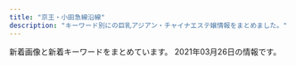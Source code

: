 ```yaml
---
title: "京王・小田急線沿線"
description: "キーワード別にの巨乳アジアン・チャイナエステ嬢情報をまとめました。"
---
```


新着画像と新着キーワードをまとめています。
2021年03月26日の情報です。

<DmmAffiliateIns />
<KeywordTable
  shops={
    [
    {
        "station": "\u660e\u5927\u524d\u99c5\u4e2d\u592e\u53e3",
        "name": "\u30a8\u30bf\u30fc\u30ca\u30eb",
        "img_links": [
            "https://eternal-tokyo.net/girls/kaede/e.jpg",
            "https://eternal-tokyo.net/girls/yuki/b.jpg",
            "http://eternal-tokyo.net/girls/hina/b.jpg",
            "http://eternal-tokyo.net/girls/rui/c.jpg",
            "http://eternal-tokyo.net/girls/kaede/c.jpg",
            "http://eternal-tokyo.net/girls/emi/a.jpg",
            "http://eternal-tokyo.net/girls/momo/a.jpg",
            "https://eternal-tokyo.net/img/slider/2.jpg",
            "https://eternal-tokyo.net/girls/momo/a.jpg",
            "http://eternal-tokyo.net/girls/hina/a.jpg",
            "http://eternal-tokyo.net/img/meidai.png",
            "https://eternal-tokyo.net/girls/rui/d.jpg",
            "http://eternal-tokyo.net/girls/rui/e.jpg",
            "https://eternal-tokyo.net/girls/rui/a.jpg",
            "https://eternal-tokyo.net/girls/yuki/c.jpg",
            "https://eternal-tokyo.net/girls/kaede/c.jpg",
            "https://eternal-tokyo.net/girls/yuki/a.jpg",
            "https://eternal-tokyo.net/girls/hina/a.jpg",
            "http://eternal-tokyo.net/girls/yuri/c.jpg",
            "https://eternal-tokyo.net/img/bar_right_mailmaga.png",
            "https://eternal-tokyo.net/girls/momo/d.jpg",
            "http://eternal-tokyo.net/girls/hina/d.jpg",
            "http://eternal-tokyo.net/img/bar_newgirl.png",
            "https://eternal-tokyo.net/girls/kaede/b.jpg",
            "http://eternal-tokyo.net/img/bar_right_mailmaga.png",
            "https://eternal-tokyo.net/girls/momo/c.jpg",
            "http://eternal-tokyo.net/img/bar_right_mobile.png",
            "http://eternal-tokyo.net/img/bar_sch.png",
            "https://eternal-tokyo.net/girls/momo/e.jpg",
            "https://eternal-tokyo.net/girls/kaede/a.jpg",
            "https://eternal-tokyo.net/img/bg_header.png",
            "http://eternal-tokyo.net/girls/rui/d.jpg",
            "http://eternal-tokyo.net/img/slider/2.jpg",
            "http://eternal-tokyo.net/girls/momo/c.jpg",
            "http://eternal-tokyo.net/img/bar_right_cover.png",
            "https://eternal-tokyo.net/girls/kaede/d.jpg",
            "https://eternal-tokyo.net/girls/emi/a.jpg",
            "https://eternal-tokyo.net/girls/rui/c.jpg",
            "http://eternal-tokyo.net/girls/kaede/b.jpg",
            "http://eternal-tokyo.net/img/bg_header.png",
            "http://eternal-tokyo.net/img/slider/1.jpg",
            "http://eternal-tokyo.net/girls/emi/d.jpg",
            "https://eternal-tokyo.net/img/pc.png",
            "https://eternal-tokyo.net/img/bar_newgirl.png",
            "http://eternal-tokyo.net/girls/yuri/d.jpg",
            "http://eternal-tokyo.net/girls/yuri/a.jpg",
            "http://eternal-tokyo.net/girls/hina/e.jpg",
            "https://eternal-tokyo.net/img/qr.png",
            "http://eternal-tokyo.net/img/bar_info.png",
            "http://eternal-tokyo.net/girls/yuki/e.jpg",
            "http://eternal-tokyo.net/girls/emi/c.jpg",
            "https://eternal-tokyo.net/img/bar_right_mobile.png",
            "http://eternal-tokyo.net/girls/rui/a.jpg",
            "https://eternal-tokyo.net/img/slider/1.jpg",
            "https://eternal-tokyo.net/girls/rui/e.jpg",
            "https://eternal-tokyo.net/img/bar_sch.png",
            "http://eternal-tokyo.net/girls/emi/b.jpg",
            "http://eternal-tokyo.net/girls/momo/b.jpg",
            "https://eternal-tokyo.net/girls/yuri/a.jpg",
            "https://eternal-tokyo.net/girls/rui/b.jpg",
            "http://eternal-tokyo.net/girls/yuki/c.jpg",
            "http://eternal-tokyo.net/girls/rui/b.jpg",
            "http://eternal-tokyo.net/girls/yuki/a.jpg",
            "https://eternal-tokyo.net/img/bar_info.png",
            "https://eternal-tokyo.net/girls/momo/b.jpg",
            "http://eternal-tokyo.net/girls/yuri/e.jpg",
            "http://eternal-tokyo.net/girls/yuki/b.jpg",
            "http://eternal-tokyo.net/girls/momo/d.jpg",
            "http://eternal-tokyo.net/girls/yuki/d.jpg",
            "https://eternal-tokyo.net/img/bar_right_cover.png",
            "http://eternal-tokyo.net/girls/kaede/d.jpg",
            "https://eternal-tokyo.net/girls/yuki/e.jpg",
            "http://eternal-tokyo.net/img/pc.png",
            "https://eternal-tokyo.net/girls/yuki/d.jpg",
            "http://eternal-tokyo.net/img/qr.png",
            "http://eternal-tokyo.net/girls/kaede/a.jpg",
            "http://eternal-tokyo.net/girls/momo/e.jpg",
            "http://eternal-tokyo.net/girls/hina/c.jpg",
            "http://eternal-tokyo.net/girls/kaede/e.jpg",
            "http://eternal-tokyo.net/girls/yuri/b.jpg",
            "http://eternal-tokyo.net/girls/emi/e.jpg",
            "https://eternal-tokyo.net/img/meidai.png"
        ],
        "url": "http://eternal-tokyo.net/",
        "keywords": {
            "F": 3,
            "C": 37,
            "85": 20,
            "83": 4,
            "D": 12,
            "84": 13,
            "86": 12,
            "88": 3
        }
    },
    {
        "keywords": {
            "88": 6,
            "85": 13,
            "C": 13,
            "D": 32,
            "86": 21,
            "83": 5,
            "87": 3,
            "84": 13,
            "E": 7
        },
        "name": "Oasis\uff5e\u30aa\u30a2\u30b7\u30b9\uff5e",
        "station": "\u7b39\u585a\u99c5\u5317\u53e3",
        "url": "http://est-massage.xyz/",
        "img_links": [
            "http://est-massage.xyz/images/cg072.jpg",
            "http://est-massage.xyz/images/cg081.jpg",
            "http://est-massage.xyz/images/r1.jpg",
            "http://est-massage.xyz/images/bn02.jpg",
            "http://est-massage.xyz/images/cg102.jpg",
            "http://est-massage.xyz/images/cg032.jpg",
            "http://est-massage.xyz/images/250_50.png",
            "http://est-massage.xyz/images/cg06.jpg",
            "http://est-massage.xyz/images/cg152.jpg",
            "http://est-massage.xyz/images/cg11.jpg",
            "http://est-massage.xyz/images/cg041.jpg",
            "http://est-massage.xyz/images/88_31.png",
            "http://est-massage.xyz/images/cg082.jpg",
            "http://est-massage.xyz/images/cg031.jpg",
            "http://est-massage.xyz/images/head_tell.png",
            "http://est-massage.xyz/images/cg011.jpg",
            "http://est-massage.xyz/images/cg051.jpg",
            "http://est-massage.xyz/images/cg18.jpg",
            "http://est-massage.xyz/images/cg10.jpg",
            "http://est-massage.xyz/images/cg09.jpg",
            "http://est-massage.xyz/images/cg03.jpg",
            "http://est-massage.xyz/images/r3.jpg",
            "http://est-massage.xyz/images/cg08.jpg",
            "http://est-massage.xyz/images/bn03.jpg",
            "http://est-massage.xyz/images/cg181.jpg",
            "http://est-massage.xyz/images/cg182.jpg",
            "http://est-massage.xyz/images/cg07.jpg",
            "http://est-massage.xyz/images/cg01.jpg",
            "http://est-massage.xyz/images/cg191.jpg",
            "http://est-massage.xyz/images/sy1.jpg",
            "http://est-massage.xyz/images/cg19.jpg",
            "http://est-massage.xyz/images/cg12.jpg",
            "http://est-massage.xyz/images/r2.jpg",
            "http://est-massage.xyz/images/cg061.jpg",
            "http://est-massage.xyz/images/cg021.jpg",
            "http://est-massage.xyz/images/cg16.jpg",
            "http://est-massage.xyz/images/cg17.jpg",
            "http://est-massage.xyz/images/cg071.jpg",
            "http://est-massage.xyz/images/side_tel.png",
            "http://est-massage.xyz/images/foot_tel.png",
            "http://est-massage.xyz/images/468_60.png",
            "http://est-massage.xyz/images/cg161.jpg",
            "http://est-massage.xyz/images/200_40.png",
            "http://est-massage.xyz/images/cg15.jpg",
            "http://est-massage.xyz/images/cg04.jpg",
            "http://est-massage.xyz/images/cg052.jpg",
            "http://est-massage.xyz/images/cg02.jpg",
            "http://est-massage.xyz/images/bn01.jpg",
            "http://est-massage.xyz/images/cg062.jpg",
            "http://est-massage.xyz/images/cg151.jpg",
            "http://est-massage.xyz/images/head_tell2.png",
            "http://est-massage.xyz/images/ncg.jpg",
            "http://est-massage.xyz/images/cg022.jpg",
            "http://est-massage.xyz/images/sy2.jpg",
            "http://est-massage.xyz/images/cg101.jpg",
            "http://est-massage.xyz/images/cg05.jpg"
        ]
    },
    {
        "url": "http://salon-rlx.com/",
        "station": "\u5343\u6b73\u8239\u6a4b\u99c5\u5357\u53e3",
        "name": "\u8776\u821e",
        "keywords": {},
        "img_links": []
    },
    {
        "keywords": {},
        "url": "http://cattleya427.com/lilac/index.html",
        "station": "\u660e\u5927\u524d\u99c5\u4e2d\u592e\u53e3",
        "img_links": [
            "http://cattleya427.com/lilac/img/image142.jpg",
            "http://cattleya427.com/lilac/img/image106.jpg",
            "http://cattleya427.com/lilac/img/image110.jpg",
            "http://cattleya427.com/lilac/img/image112.jpg",
            "http://cattleya427.com/lilac/img/image124.jpg",
            "http://cattleya427.com/lilac/img/image113.jpg",
            "http://cattleya427.com/lilac/img/image108.jpg",
            "http://cattleya427.com/lilac/img/image140.jpg",
            "http://cattleya427.com/lilac/img/image14.jpg",
            "http://cattleya427.com/lilac/img/image15.jpg",
            "http://cattleya427.com/lilac/img/image125.jpg",
            "http://cattleya427.com/lilac/img/image12.jpg",
            "http://cattleya427.com/lilac/img/image139.jpg",
            "http://cattleya427.com/lilac/img/image141.jpg",
            "http://cattleya427.com/lilac/img/image11.jpg",
            "http://cattleya427.com/lilac/img/image107.jpg",
            "http://cattleya427.com/lilac/img/image16.jpg",
            "http://cattleya427.com/lilac/img/image104.jpg",
            "http://cattleya427.com/lilac/img/image123.jpg",
            "http://cattleya427.com/lilac/img/image122.jpg",
            "http://cattleya427.com/lilac/img/image111.jpg",
            "http://cattleya427.com/lilac/img/image13.jpg",
            "http://cattleya427.com/lilac/img/image105.jpg",
            "http://cattleya427.com/lilac/img/image109.jpg"
        ],
        "name": "Lilac \uff5e\u30e9\u30a4\u30e9\u30c3\u30af\uff5e"
    },
    {
        "keywords": {
            "D": 36,
            "\u4e73": 1,
            "86": 6,
            "\u5de8\u4e73": 1,
            "87": 30
        },
        "img_links": [
            "http://www.bijinclub.mensest.com/images/sp_top.jpg",
            "http://www.bijinclub.mensest.com/files/005-03.jpg",
            "http://www.bijinclub.mensest.com/files/001-02.jpg",
            "http://www.bijinclub.mensest.com/files/002-03.jpg",
            "http://www.bijinclub.mensest.com/files/003-02.jpg",
            "http://www.bijinclub.mensest.com/files/002-02.jpg",
            "http://www.bijinclub.mensest.com/photo_news/upimg/7091560502dbdec686_0.jpg",
            "http://www.bijinclub.mensest.com/files/005-02.jpg",
            "http://www.bijinclub.mensest.com/files/004-03.jpg",
            "http://www.bijinclub.mensest.com/files/003.jpg",
            "http://www.bijinclub.mensest.com/files/001.jpg",
            "http://www.bijinclub.mensest.com/photo_news/upimg/7091560502dbdec686_1.jpg",
            "http://www.bijinclub.mensest.com/files/006-03.jpg",
            "http://www.bijinclub.mensest.com/files/004-02.jpg",
            "http://www.bijinclub.mensest.com/images/maining.jpg",
            "http://www.bijinclub.mensest.com/images/sp_tit_therapist.png",
            "http://www.bijinclub.mensest.com/files/004.jpg",
            "http://www.bijinclub.mensest.com/files/006.jpg",
            "http://www.bijinclub.mensest.com/files/003-03.jpg",
            "http://www.bijinclub.mensest.com/images/top.jpg",
            "http://www.bijinclub.mensest.com/images/tit_new.png",
            "http://www.bijinclub.mensest.com/photo_news/upimg/77989605d65a139478_0.jpg",
            "http://www.bijinclub.mensest.com/files/001-03.jpg",
            "http://www.bijinclub.mensest.com/files/005.jpg",
            "http://www.bijinclub.mensest.com/images/tit_therapist.png",
            "http://www.bijinclub.mensest.com/files/002.jpg",
            "http://www.bijinclub.mensest.com/images/sp_tit_new.png",
            "http://www.bijinclub.mensest.com/files/006-02.jpg",
            "http://www.bijinclub.mensest.com/images/img_tel.png"
        ],
        "station": "\u7b39\u585a\u99c5\u5317\u53e3",
        "name": "\u7f8e\u4eba\u30af\u30e9\u30d6",
        "url": "http://www.bijinclub.mensest.com/"
    },
    {
        "station": "\u5e9c\u4e2d\u99c5\u5357\u53e3",
        "img_links": [],
        "url": "http://hanamizuki.tyo.cm/",
        "keywords": {},
        "name": "\u82b1\u6c34\u6728"
    },
    {
        "station": "\u3064\u3064\u3058\u30f6\u4e18\u99c5\u5317\u53e3",
        "name": "\u82b1\u306e\u9999",
        "keywords": {
            "87": 1,
            "88": 1,
            "86": 4
        },
        "img_links": [
            "http://relax-esthe.net/img/rb.png",
            "http://relax-esthe.net/img/t4.jpg",
            "http://relax-esthe.net/img/t2.jpg",
            "http://relax-esthe.net/img/r1.jpg",
            "http://relax-esthe.net/img/no.png",
            "http://relax-esthe.net/img/cg10.jpg",
            "http://relax-esthe.net/img/t5.jpg",
            "http://relax-esthe.net/img/cg1.jpg",
            "http://relax-esthe.net/img/cg2.jpg",
            "http://relax-esthe.net/img/r2.jpg",
            "http://relax-esthe.net/img/t3.jpg",
            "http://relax-esthe.net/img/r3.jpg",
            "http://relax-esthe.net/img/t1.jpg",
            "http://relax-esthe.net/img/cg7.jpg",
            "http://relax-esthe.net/img/top.png",
            "http://relax-esthe.net/img/cg3.jpg",
            "http://relax-esthe.net/img/cg4.jpg",
            "http://relax-esthe.net/img/mx.png"
        ],
        "url": "http://relax-esthe.net/"
    },
    {
        "name": "Crescent -\u30af\u30ec\u30c3\u30bb\u30f3\u30c8-",
        "station": "\u7b39\u585a\u99c5\u5317\u53e3",
        "url": "http://www.dhdwdjw.xyz/",
        "img_links": [
            "http://www.dhdwdjw.xyz/uploads/201019/1-201019125G2324.jpg",
            "http://www.dhdwdjw.xyz/uploads/201117/1-20111G35643457.jpg",
            "http://www.dhdwdjw.xyz/uploads/200627/1-20062G30U2518.jpg",
            "http://www.dhdwdjw.xyz/uploads/200627/1-20062G30950393.jpg",
            "http://www.dhdwdjw.xyz/templets/xiangmu/picture/re_lines.png",
            "http://www.dhdwdjw.xyz/uploads/210120/1-210120150301c2.jpg",
            "http://www.dhdwdjw.xyz/uploads/210120/1-210120132J63L.jpg",
            "http://www.dhdwdjw.xyz/images/R_000.jpg",
            "http://www.dhdwdjw.xyz/uploads/201117/1-20111GAG6454.jpg",
            "http://www.dhdwdjw.xyz/uploads/210222/1-210222130029392.jpg",
            "http://www.dhdwdjw.xyz/uploads/210218/1-21021Q41925b2.jpg",
            "http://www.dhdwdjw.xyz/uploads/201117/1-20111G34243Z7.jpg",
            "http://www.dhdwdjw.xyz/uploads/201028/1-20102Q51209202.jpg",
            "http://www.dhdwdjw.xyz/uploads/201212/1-201212124P5H5.jpg",
            "http://www.dhdwdjw.xyz/templets/xiangmu/picture/index_therapist.png",
            "http://www.dhdwdjw.xyz/templets/xiangmu/picture/sh_line_5.png",
            "http://www.dhdwdjw.xyz/templets/xiangmu/picture/index_contact.png",
            "http://www.dhdwdjw.xyz/templets/xiangmu/picture/gotanda_5.jpg",
            "http://www.dhdwdjw.xyz/templets/xiangmu/picture/tel.png",
            "http://www.dhdwdjw.xyz/uploads/200627/1-20062G30SJ64.jpg",
            "http://www.dhdwdjw.xyz/templets/xiangmu/picture/foter_line_14.png",
            "http://www.dhdwdjw.xyz/uploads/201117/1-20111G32J1140.jpg",
            "http://www.dhdwdjw.xyz/uploads/allimg/180716/1-1PG6102301955.jpg",
            "http://www.dhdwdjw.xyz/templets/xiangmu/picture1/index_saloninfo.png",
            "http://www.dhdwdjw.xyz/templets/xiangmu/picture/rookie_sh.png",
            "http://www.dhdwdjw.xyz/templets/xiangmu/picture/main_photo.jpg",
            "http://www.dhdwdjw.xyz/templets/xiangmu/picture/foter_line.png",
            "http://www.dhdwdjw.xyz/templets/xiangmu/picture/sh_bou_5.png",
            "http://www.dhdwdjw.xyz/templets/xiangmu/picture/ac_info_5.png",
            "http://www.dhdwdjw.xyz/templets/xiangmu/picture/webentry.png",
            "http://www.dhdwdjw.xyz/uploads/200627/1-20062G30935R3.jpg",
            "http://www.dhdwdjw.xyz/templets/xiangmu/picture/top.png",
            "http://www.dhdwdjw.xyz/uploads/180424/1-1P424151P32I.png"
        ],
        "keywords": {
            "\u4e73": 1,
            "E": 4,
            "\u80f8": 1,
            "C": 7,
            "D": 3,
            "F": 1,
            "\u5de8\u4e73": 1,
            "85": 6,
            "86": 5,
            "88": 1
        }
    },
    {
        "keywords": {
            "85": 3,
            "86": 4
        },
        "station": "\u7b39\u585a\u99c5\u5317\u53e3",
        "img_links": [
            "http://relax-massage.red/img/no.png",
            "http://relax-massage.red/img/cg02.jpg",
            "http://relax-massage.red/img/cg01.jpg",
            "http://relax-massage.red/img/top.jpg",
            "http://relax-massage.red/img/f.jpg",
            "http://relax-massage.red/img/l.jpg",
            "http://relax-massage.red/img/cg05.jpg",
            "http://relax-massage.red/img/cg03.jpg",
            "http://relax-massage.red/img/girlst.jpg",
            "http://relax-massage.red/img/linkt.jpg"
        ],
        "name": "Tiary Spa \uff5e\u30c6\u30a3\u30a2\u30ea\u30fc\u30b9\u30d1\uff5e",
        "url": "http://relax-massage.red/"
    },
    {
        "img_links": [
            "http://www.yuyurando.xyz/images/index-yuyu_12.jpg",
            "http://www.yuyurando.xyz/images/staff/2.jpg",
            "http://www.yuyurando.xyz/images/staff/nana2.jpg",
            "http://www.yuyurando.xyz/images/index-otona_20.jpg",
            "http://www.yuyurando.xyz/images/index-yuyu_17.jpg",
            "http://www.yuyurando.xyz/images/index-yuyu_05.jpg",
            "http://www.yuyurando.xyz/images/staff/mi.png",
            "http://www.yuyurando.xyz/images/staff/rei.jpg",
            "http://www.yuyurando.xyz/images/staff/momo.jpg",
            "http://www.yuyurando.xyz/images/staff/4.jpg",
            "http://www.yuyurando.xyz/images/lanmu/lanmu-sys.jpg",
            "http://www.yuyurando.xyz/images/lanmu/lanmu-staff.jpg",
            "http://www.yuyurando.xyz/images/staff/1.jpg",
            "http://www.yuyurando.xyz/images/index-yuyu_03.jpg",
            "http://www.yuyurando.xyz/images/index-yuyu_20.jpg",
            "http://www.yuyurando.xyz/images/shop/527385908605281370.jpg",
            "http://www.yuyurando.xyz/images/index-yuyu_09.jpg"
        ],
        "station": "\u8056\u8e5f\u685c\u30f6\u4e18\u99c5\u6771\u53e3",
        "name": "\u60a0\u3005\u30e9\u30f3\u30c9",
        "keywords": {},
        "url": "http://www.yuyurando.xyz/"
    },
    {
        "keywords": {},
        "station": "JR\u7a32\u7530\u5824\u99c5",
        "img_links": [
            "http://inadazutsumi.work/images/tel.jpg",
            "http://inadazutsumi.work/images/g0.jpg",
            "http://inadazutsumi.work/images/g3.jpg",
            "http://inadazutsumi.work/images/g1.jpg",
            "http://inadazutsumi.work/images/mobile.jpg",
            "http://inadazutsumi.work/images/g4.jpg",
            "http://inadazutsumi.work/images/g5.jpg",
            "http://inadazutsumi.work/images/g2.jpg",
            "http://inadazutsumi.work/images/top.jpg",
            "http://inadazutsumi.work/images/zi_staff.png"
        ],
        "name": "\u30c1\u30e3\u30fc\u30df\u30f3\u30b0",
        "url": "http://inadazutsumi.work/"
    },
    {
        "img_links": [
            "http://simiru.work/uploads/allimg/210317/1-21031GA417.jpg",
            "http://simiru.work/uploads/210317/1-21031GA143332.jpg",
            "http://simiru.work/uploads/200706/1-200F6153052L7.jpg",
            "http://simiru.work/uploads/200706/1-200F616262aV.jpg",
            "http://simiru.work/uploads/allimg/210217/1-21021G45911.jpg",
            "http://simiru.work/uploads/210317/1-21031GA244V4.jpg",
            "http://simiru.work/uploads/210217/1-21021G45Q5O1.jpg",
            "http://simiru.work/uploads/200707/1-200FG022542H.jpg",
            "http://simiru.work/uploads/210217/1-21021G45JWU.jpg",
            "http://simiru.work/uploads/allimg/210217/1-21021G45S1.jpg",
            "http://simiru.work/uploads/210317/1-21031GA40b18.jpg",
            "http://simiru.work/webstyle/gobottom.png",
            "http://simiru.work/uploads/210317/1-21031GT511233.jpg",
            "http://simiru.work/uploads/200706/1-200F6162A1116.jpg",
            "http://simiru.work/uploads/210217/1-21021G45Z0R1.jpg",
            "http://simiru.work/uploads/200706/1-200F6162531Y9.png",
            "http://simiru.work/uploads/allimg/210317/1-21031GA253.jpg",
            "http://simiru.work/uploads/allimg/210217/1-21021G45K7.jpg",
            "http://simiru.work/uploads/allimg/210317/1-21031GA150.jpg"
        ],
        "url": "http://simiru.work/",
        "station": "\u767b\u6238\u99c5\u751f\u7530\u7dd1\u5730\u53e3",
        "name": "\u30b9\u30df\u30ec",
        "keywords": {
            "D": 3,
            "86": 2,
            "88": 10,
            "E": 9
        }
    },
    {
        "name": "come here \u30ea\u30e9\u30af\u30bc\u30fc\u30b7\u30e7\u30f3",
        "keywords": {
            "86": 48,
            "87": 72,
            "C": 80,
            "88": 12,
            "D": 158,
            "85": 74,
            "E": 36
        },
        "url": "http://shes-room.ests.jp/",
        "station": "\u9ad8\u5e61\u4e0d\u52d5\u99c5",
        "img_links": [
            "http://shes-room.ests.jp/images/close_eject.png",
            "http://shes-room.ests.jp/photos/sites/28/2021/02/2021020115594033.jpg",
            "http://shes-room.ests.jp/photos/sites/28/2020/12/2020122711283243.jpg",
            "http://shes-room.ests.jp/images/sp_top.jpg",
            "http://shes-room.ests.jp/photos/sites/28/2020/12/2020120712462037.jpg",
            "http://shes-room.ests.jp/images/img_eject.jpg",
            "http://shes-room.ests.jp/photos/sites/28/2021/02/2021021511201284.jpg",
            "http://shes-room.ests.jp/images/link_nav03.jpg",
            "http://shes-room.ests.jp/photos/sites/28/2021/03/2021031115115796.jpg",
            "http://shes-room.ests.jp/photos/sites/28/2020/11/2020111612224039.jpg",
            "http://shes-room.ests.jp/photos/sites/28/2020/10/202010071757145.jpg",
            "http://shes-room.ests.jp/photos/sites/28/2020/11/2020112612090675.jpg",
            "http://shes-room.ests.jp/images/tit_eject.jpg",
            "http://shes-room.ests.jp/images/link_nav01.jpg",
            "http://shes-room.ests.jp/photos/sites/28/2020/12/202012011125470.jpg",
            "http://shes-room.ests.jp/images/room3_l.jpg",
            "http://shes-room.ests.jp/images/room4_l.jpg",
            "http://shes-room.ests.jp/photos/sites/28/2021/03/2021030315242120.jpg",
            "http://shes-room.ests.jp/images/room5_l.jpg",
            "http://shes-room.ests.jp/images/tit_new.jpg",
            "http://shes-room.ests.jp/images/tit_face.jpg",
            "http://shes-room.ests.jp/images/btn_eject.jpg",
            "http://shes-room.ests.jp/images/room2_l.jpg",
            "http://shes-room.ests.jp/images/top.png",
            "http://shes-room.ests.jp/photos/sites/28/2020/10/2020100717571552.jpg",
            "http://shes-room.ests.jp/images/link_nav06.jpg",
            "http://shes-room.ests.jp/images/link_nav02.jpg",
            "http://shes-room.ests.jp/images/room1_l.jpg",
            "http://shes-room.ests.jp/images/room6_l.jpg",
            "http://shes-room.ests.jp/photos/sites/28/2020/12/2020122115433089.jpg",
            "http://shes-room.ests.jp/photos/sites/28/2020/10/2020100717571635.jpg",
            "http://shes-room.ests.jp/photos/sites/28/2021/02/2021020116004176.jpg",
            "http://shes-room.ests.jp/photos/sites/28/2020/10/2020101614244874.jpg",
            "http://shes-room.ests.jp/images/link_nav05.jpg",
            "http://shes-room.ests.jp/photos/sites/28/2020/11/2020111110271328.jpg",
            "http://shes-room.ests.jp/photos/sites/28/2020/10/2020100717571670.jpg",
            "http://shes-room.ests.jp/photos/sites/28/2021/02/2021022614145396.jpg",
            "http://shes-room.ests.jp/photos/sites/28/2020/10/2020101016222167.jpg",
            "http://shes-room.ests.jp/images/link_nav04.jpg",
            "http://shes-room.ests.jp/images/link_nav07.jpg"
        ]
    },
    {
        "name": "\u5065\u5eb7\u697d",
        "url": "http://www.mens-chitose.com/",
        "img_links": [
            "http://www.mens-chitose.com/files/001.jpg",
            "http://www.mens-chitose.com/images/infoSlide01.jpg",
            "http://www.mens-chitose.com/images/coverParts.png",
            "http://www.mens-chitose.com/images/info.jpg",
            "http://www.mens-chitose.com/images/concept.jpg",
            "http://www.mens-chitose.com/files/013.jpg",
            "http://www.mens-chitose.com/images/attention.png",
            "http://www.mens-chitose.com/files/011.jpg"
        ],
        "station": "\u5343\u6b73\u8239\u6a4b\u99c5\u5317\u53e3",
        "keywords": {
            "D": 3,
            "86": 3
        }
    },
    {
        "station": "\u7b39\u585a\u99c5\u5317\u53e3",
        "img_links": [],
        "name": "\u30de\u30ab\u30ed\u30f3",
        "keywords": {},
        "url": "https://es.eoeoco.com/"
    },
    {
        "url": "http://massage-relax.pink/",
        "img_links": [
            "http://massage-relax.pink/images/ttl-qrt.png",
            "http://massage-relax.pink/images/cg05.jpg",
            "http://massage-relax.pink/images/img-header-mainvisual01.jpg",
            "http://massage-relax.pink/images/ttl-pickup.png",
            "http://massage-relax.pink/images/ttl-concept2.png",
            "http://massage-relax.pink/images/ttl-therapist.png",
            "http://massage-relax.pink/images/ttl-link.png",
            "http://massage-relax.pink/images/ttl-pickupt.png",
            "http://massage-relax.pink/images/ttl-informationt.png",
            "http://massage-relax.pink/images/bg-image-consept02.png",
            "http://massage-relax.pink/images/ttl-qr.png",
            "http://massage-relax.pink/images/bg-image-consept.png",
            "http://massage-relax.pink/images/cg10.jpg",
            "http://massage-relax.pink/images/cg07.jpg",
            "http://massage-relax.pink/images/txt-footer-copyright.png",
            "http://massage-relax.pink/images/img-therapistt.jpg",
            "http://massage-relax.pink/images/cg11.jpg",
            "http://massage-relax.pink/images/txt-header-phone.png",
            "http://massage-relax.pink/images/ttl-information.png",
            "http://massage-relax.pink/images/bnr-campaign01.jpg",
            "http://massage-relax.pink/images/qr.jpg",
            "http://massage-relax.pink/images/ttl-conceptt.png",
            "http://massage-relax.pink/images/txt-header-phonet.png",
            "http://massage-relax.pink/images/bnr-sp-campaign01.jpg",
            "http://massage-relax.pink/images/cg01.jpg",
            "http://massage-relax.pink/images/ttl-concept.png",
            "http://massage-relax.pink/images/img-therapist.jpg",
            "http://massage-relax.pink/images/cg03.jpg",
            "http://massage-relax.pink/images/ttl-qrf.png",
            "http://massage-relax.pink/images/cg02.jpg",
            "http://massage-relax.pink/images/cg09.jpg",
            "http://massage-relax.pink/images/ttl-concept2t.png",
            "http://massage-relax.pink/images/img-link.jpg",
            "http://massage-relax.pink/images/img-linkt.jpg",
            "http://massage-relax.pink/images/acc.jpg",
            "http://massage-relax.pink/images/txt-header-storeinfo.png",
            "http://massage-relax.pink/images/cg12.jpg",
            "http://massage-relax.pink/images/cg08.jpg",
            "http://massage-relax.pink/images/img-header-mainvisual01t.jpg"
        ],
        "keywords": {
            "D": 36,
            "E": 4,
            "86": 1
        },
        "station": "\u660e\u5927\u524d\u99c5\u4e2d\u592e\u53e3",
        "name": "U\uff06ME"
    },
    {
        "name": "\u30aa\u30f3\u30ea\u30fc\u30e6\u30fc",
        "img_links": [
            "http://www.aiuntyuiop.xyz/uploads/201217/1-20121G6424bW.png",
            "http://www.aiuntyuiop.xyz/uploads/201217/1-20121G6345L51.jpg",
            "http://www.aiuntyuiop.xyz/webstyle/sign(2).png",
            "http://www.aiuntyuiop.xyz/uploads/201217/1-20121G63514140.jpg",
            "http://www.aiuntyuiop.xyz/uploads/201217/1-20121G6363K37.jpg",
            "http://www.aiuntyuiop.xyz/webstyle/line6.png",
            "http://www.aiuntyuiop.xyz/webstyle/line1.png",
            "http://www.aiuntyuiop.xyz/webstyle/line2.png",
            "http://www.aiuntyuiop.xyz/uploads/201217/1-20121G6342T29.jpg",
            "http://www.aiuntyuiop.xyz/webstyle/line4.png",
            "http://www.aiuntyuiop.xyz/uploads/201217/1-20121G62F6118.jpg",
            "http://www.aiuntyuiop.xyz/lfc/intro_top_tel.png",
            "http://www.aiuntyuiop.xyz/uploads/201217/1-20121G635524O.jpg",
            "http://www.aiuntyuiop.xyz/webstyle/sign.png",
            "http://www.aiuntyuiop.xyz/webstyle/mobile_02.png",
            "http://www.aiuntyuiop.xyz/uploads/201111/1-20111112534M48.jpg",
            "http://www.aiuntyuiop.xyz/webstyle/mobile_01.png",
            "http://www.aiuntyuiop.xyz/webstyle/call.jpg",
            "http://www.aiuntyuiop.xyz/webstyle/line5.png",
            "http://www.aiuntyuiop.xyz/lfc/intro_top_time.png",
            "http://www.aiuntyuiop.xyz/uploads/201217/1-20121G63612P1.jpg",
            "http://www.aiuntyuiop.xyz/webstyle/call(1).jpg",
            "http://www.aiuntyuiop.xyz/webstyle/sign(1).png",
            "http://www.aiuntyuiop.xyz/webstyle/notice.png",
            "http://www.aiuntyuiop.xyz/webstyle/line3.png"
        ],
        "keywords": {
            "\u4e73": 7
        },
        "url": "http://www.aiuntyuiop.xyz/",
        "station": "\u767b\u6238\u99c5\u751f\u7530\u7dd1\u5730\u53e3"
    },
    {
        "img_links": [
            "https://dear.ests.jp/photos/sites/49/2020/11/202011232237522.jpeg",
            "https://dear.ests.jp/photos/sites/49/2021/03/2021031923372463.jpeg",
            "https://dear.ests.jp/images/info2.jpg",
            "https://dear.ests.jp/images/s_staff.jpg",
            "https://dear.ests.jp/images/bj1.jpg",
            "https://dear.ests.jp/photos/sites/49/2021/03/2021031514290667.jpeg",
            "https://dear.ests.jp/images/top.jpg",
            "https://dear.ests.jp/photos/sites/49/2021/03/2021032017365351.jpg",
            "https://dear.ests.jp/photos/sites/49/2021/03/2021030914355671.jpeg",
            "https://dear.ests.jp/photos/sites/49/2021/03/2021031514500092.jpeg",
            "https://esta-kanto.com/img/kanto/esta-200_40.jpg",
            "https://dear.ests.jp/photos/sites/49/2021/03/2021032517191937.jpeg",
            "https://dear.ests.jp/photos/sites/49/2020/06/2020062215583977.jpeg",
            "https://dear.ests.jp/photos/sites/49/2020/11/2020111212311933.jpeg",
            "https://dear.ests.jp/images/bj3.jpg",
            "https://dear.ests.jp/photos/sites/49/2021/03/2021031501305665.jpeg",
            "https://dear.ests.jp/photos/sites/49/2021/02/2021022412534088.jpeg",
            "https://dear.ests.jp/photos/sites/49/2021/03/2021030422390485.jpeg",
            "https://dear.ests.jp/images/member.jpg",
            "https://dear.ests.jp/photos/sites/49/2021/03/2021030814195868.jpeg",
            "https://dear.ests.jp/images/s_info.jpg",
            "https://dear.ests.jp/images/link2.jpg",
            "https://dear.ests.jp/images/s_link.jpg",
            "https://dear.ests.jp/images/paypay.jpg",
            "https://dear.ests.jp/images/amore.jpg",
            "https://dear.ests.jp/images/1.jpg",
            "https://dear.ests.jp/photos/sites/49/2021/03/2021030910275770.jpeg"
        ],
        "keywords": {
            "D": 24,
            "E": 1,
            "C": 2
        },
        "name": "Dear",
        "station": "\u5e9c\u4e2d\u99c5",
        "url": "https://dear.ests.jp/"
    },
    {
        "name": "\u7652\u3057\u306e\u7a7a\u9593",
        "url": "http://www.iyashikukan.xyz/",
        "img_links": [
            "http://www.iyashikukan.xyz/images/top/top-foot_05.png",
            "http://www.iyashikukan.xyz/images/staff/10/satomi.jpg",
            "http://www.iyashikukan.xyz/images/index-rin_04.jpg",
            "http://www.iyashikukan.xyz/images/staff/10/1.jpg",
            "http://www.iyashikukan.xyz/images/top/top-foot_04.png",
            "http://www.iyashikukan.xyz/images/lanmu-t-st2.jpg",
            "http://www.iyashikukan.xyz/images/lanmu-t-st.jpg",
            "http://www.iyashikukan.xyz/images/index-rin_14.jpg",
            "http://www.iyashikukan.xyz/images/nav/nav-t-job.jpg",
            "http://www.iyashikukan.xyz/images/staff/9/39-02a.jpg",
            "http://www.iyashikukan.xyz/images/staff/10/nana.jpg",
            "http://www.iyashikukan.xyz/images/staff/10/mimi.jpg",
            "http://www.iyashikukan.xyz/images/top/top-foot_03.png",
            "http://www.iyashikukan.xyz/images/staff/10/sayaka22.jpg",
            "http://www.iyashikukan.xyz/images/index-rin_20.jpg",
            "http://www.iyashikukan.xyz/images/top/t3.png",
            "http://www.iyashikukan.xyz/images/staff/10/2.jpg",
            "http://www.iyashikukan.xyz/images/top/t3.jpg",
            "http://www.iyashikukan.xyz/images/index-rin_16.jpg",
            "http://www.iyashikukan.xyz/images/shop/r5.jpg",
            "http://www.iyashikukan.xyz/images/nav/nav-t-sys.jpg",
            "http://www.iyashikukan.xyz/images/top/t2.jpg",
            "http://www.iyashikukan.xyz/images/index-rin_02.jpg"
        ],
        "station": "\u5343\u6b73\u70cf\u5c71\u99c5\u5317\u53e3",
        "keywords": {}
    },
    {
        "url": "https://s-botan.tokyo/",
        "name": "\u30dc\u30bf\u30f3",
        "station": "\u6210\u57ce\u5b66\u5712\u524d\u99c5",
        "img_links": [],
        "keywords": {}
    },
    {
        "keywords": {},
        "station": "\u660e\u5927\u524d\u99c5\u4e2d\u592e\u53e3",
        "img_links": [],
        "url": "http://xn--cckzerb5br7a.com/",
        "name": "Free Style \uff5e\u30d5\u30ea\u30fc\u30b9\u30bf\u30a4\u30eb\uff5e"
    },
    {
        "img_links": [],
        "name": "Blue Moon",
        "keywords": {},
        "station": "\u8abf\u5e03\u99c5\u6771\u53e3",
        "url": "http://bluemoon.ests.jp/"
    },
    {
        "url": "http://www.junten-massage.com/",
        "name": "\u9806\u5929",
        "img_links": [
            "http://www.junten-massage.com/files/002.jpg",
            "http://www.junten-massage.com/img/btn_blog.png",
            "http://www.junten-massage.com/img/ttl_news.png",
            "http://www.junten-massage.com/files/005.jpg",
            "http://www.junten-massage.com/files/004-02.jpg",
            "http://www.junten-massage.com/img/goback.jpg",
            "http://www.junten-massage.com/files/001.jpg",
            "http://www.junten-massage.com/files/002-02.jpg",
            "http://www.junten-massage.com/files/003.jpg",
            "http://www.junten-massage.com/files/004.jpg",
            "http://www.junten-massage.com/files/003-02.jpg",
            "http://www.junten-massage.com/img/btn_side_mobile.jpg",
            "http://www.junten-massage.com/files/001-02.jpg",
            "http://www.junten-massage.com/files/005-02.jpg",
            "http://www.junten-massage.com/img/tel.png",
            "http://www.junten-massage.com/img/ttl_info.png",
            "http://www.junten-massage.com/img/pickup.jpg"
        ],
        "keywords": {
            "85": 2,
            "88": 4,
            "87": 4,
            "D": 6,
            "C": 17
        },
        "station": "\u5e9c\u4e2d\u99c5\u5317\u53e3"
    },
    {
        "name": "\u30b9\u30de\u30a4\u30eb",
        "station": "\u8056\u8e5f\u685c\u30f6\u4e18\u99c5\u897f\u53e3",
        "img_links": [
            "https://static.wixstatic.com/media/11062b_4b7c9a8e48334d5aad2fd274fddba3bc~mv2.jpg",
            "https://static.wixstatic.com/media/a77b00_57112414e4a041f9aad2fad8d5b1b72d~mv2.png",
            "https://static.wixstatic.com/media/a77b00_66dfeef3961c4954b8bb92a57580ba15~mv2.png",
            "https://static.wixstatic.com/media/a77b00_3306fce6a90742708d21b231b6469292~mv2.png"
        ],
        "url": "https://smileriraku.wixsite.com/website",
        "keywords": {}
    },
    {
        "url": "https://abc-relax.com/",
        "name": "\u5929\u4f7f",
        "keywords": {},
        "img_links": [],
        "station": "\u8056\u8e5f\u685c\u30f6\u4e18\u99c5\u6771\u53e3"
    },
    {
        "station": "\u5343\u6b73\u70cf\u5c71\u99c5\u5317\u53e3",
        "img_links": [
            "https://hobo100per.jpn.vin/images/room2.jpg",
            "https://hobo100per.jpn.vin/photos/sites/64/2021/01/202101160211441.jpg",
            "https://hobo100per.jpn.vin/images/s_staff.jpg",
            "https://hobo100per.jpn.vin/images/s_face.jpg",
            "https://hobo100per.jpn.vin/images/1.png",
            "https://hobo100per.jpn.vin/images/room4.jpg",
            "https://hobo100per.jpn.vin/images/room3.jpg",
            "https://hobo100per.jpn.vin/photos/sites/64/2020/10/2020102607255792.jpg",
            "https://hobo100per.jpn.vin/images/mobile.jpg",
            "https://hobo100per.jpn.vin/images/news_bj1.jpg",
            "https://hobo100per.jpn.vin/images/face_bj2.jpg",
            "https://hobo100per.jpn.vin/photos/sites/64/2020/10/2020102607255898.jpg",
            "https://hobo100per.jpn.vin/photos/sites/64/2021/03/2021031502514054.jpg",
            "https://hobo100per.jpn.vin/photos/sites/64/2021/02/2021021405253880.jpg",
            "https://hobo100per.jpn.vin/photos/sites/64/2020/11/2020111302073452.jpg",
            "https://hobo100per.jpn.vin/photos/sites/64/2020/12/2020120204102727.jpg",
            "https://hobo100per.jpn.vin/images/news_bj3.jpg",
            "https://hobo100per.jpn.vin/images/end.png",
            "https://hobo100per.jpn.vin/photos/sites/64/2021/02/2021020403220683.jpg",
            "https://hobo100per.jpn.vin/images/room1.jpg",
            "https://hobo100per.jpn.vin/images/s_link.jpg",
            "https://hobo100per.jpn.vin/photos/sites/64/2021/02/2021022309221643.jpg",
            "https://hobo100per.jpn.vin/images/top.png",
            "https://hobo100per.jpn.vin/photos/sites/64/2020/10/2020102607255738.jpg",
            "https://hobo100per.jpn.vin/photos/sites/64/2020/10/2020102607255627.jpg",
            "https://hobo100per.jpn.vin/images/s_topics.jpg"
        ],
        "name": "\u307b\u307c100%",
        "url": "https://hobo100per.jpn.vin/",
        "keywords": {
            "C": 45,
            "83": 16,
            "85": 32,
            "D": 160,
            "84": 64,
            "87": 64
        }
    },
    {
        "img_links": [],
        "station": "\u5e61\u30f6\u8c37\u99c5",
        "url": "http://37.esnavi.work/",
        "name": "37\u2103",
        "keywords": {}
    },
    {
        "name": "\u611b\u306e\u5c0f\u753a",
        "station": "\u7b39\u585a\u99c5",
        "keywords": {
            "86": 1,
            "D": 2,
            "F": 1,
            "88": 1
        },
        "img_links": [
            "http://korumimiruku.xyz/uploads/allimg/210322/1-2103221J64R53.png",
            "http://korumimiruku.xyz/uploads/210322/1-210322135U5W2.jpg",
            "http://korumimiruku.xyz/uploads/allimg/210222/1-2102221K144L3.png",
            "http://korumimiruku.xyz/uploads/210322/1-210322135914941.jpg",
            "http://korumimiruku.xyz/uploads/210322/1-210322135S5D4.jpg"
        ],
        "url": "http://korumimiruku.xyz/"
    },
    {
        "img_links": [
            "http://www.niihao.xyz/images/staff/remon.jpg",
            "http://www.niihao.xyz/images/staff/11.jpg",
            "http://www.niihao.xyz/images/staff/miki.jpeg",
            "http://www.niihao.xyz/images/4.jpg",
            "http://www.niihao.xyz/images/staff/shazhi.jpg",
            "http://www.niihao.xyz/images/lanmu_03.jpg",
            "http://www.niihao.xyz/images/index-yume_11.jpg",
            "http://www.niihao.xyz/images/index-yume_04.jpg",
            "http://www.niihao.xyz/images/lanmu_06.jpg",
            "http://www.niihao.xyz/images/lanmu_07.jpg",
            "http://www.niihao.xyz/images/mimi.jpg",
            "http://www.niihao.xyz/images/nav/l-nav-_job.jpg",
            "http://www.niihao.xyz/images/index-yume_02.jpg",
            "http://www.niihao.xyz/psd/off.jpg",
            "http://www.niihao.xyz/images/l-nav-_staff.jpg"
        ],
        "name": "\u30cb\u30fc\u30cf\u30aa",
        "keywords": {},
        "station": "\u5e9c\u4e2d\u99c5\u5357\u53e3",
        "url": "http://www.niihao.xyz/"
    },
    {
        "name": "N.\u30c1\u30a7\u30ea\u30fc",
        "station": "\u767b\u6238\u99c5",
        "url": "http://est70.jp/nch/",
        "img_links": [
            "http://est70.jp/nch/images/bt3.png",
            "http://est70.jp/nch/girl/g03.png",
            "http://est70.jp/nch/images/bt1.png",
            "http://est70.jp/nch/images/phone.png",
            "http://est70.jp/nch/girl/g02.png",
            "http://est70.jp/nch/images/bt6.png",
            "http://est70.jp/nch/images/headp.png",
            "http://est70.jp/nch/girl/g01.png",
            "http://est70.jp/nch/images/top.png",
            "http://est70.jp/nch/images/facial-massage.png",
            "http://est70.jp/nch/girl/g04.png",
            "http://est70.jp/nch/images/footer.png",
            "http://est70.jp/nch/images/bt5.png",
            "http://est70.jp/nch/images/bt2.png",
            "http://est70.jp/nch/images/bt4.png"
        ],
        "keywords": {}
    },
    {
        "url": "http://gakuen.iest.info/",
        "station": "\u8056\u8e5f\u685c\u30b1\u4e18\u99c5\u897f\u53e3",
        "img_links": [
            "http://gakuen.iest.info/images/staff_bj3.jpg",
            "http://gakuen.iest.info/images/g13.jpg",
            "http://gakuen.iest.info/photos/sites/2/2020/05/2020052119024816.jpg",
            "http://gakuen.iest.info/photos/sites/2/2020/02/2020022712294123.jpg",
            "http://gakuen.iest.info/images/1.jpg",
            "http://gakuen.iest.info/images/s_cosplay.jpg",
            "http://gakuen.iest.info/images/g3.jpg",
            "http://gakuen.iest.info/photos/sites/2/2020/03/2020031710530315.jpg",
            "http://gakuen.iest.info/images/mobile.jpg",
            "http://gakuen.iest.info/images/dairy1.jpg",
            "http://gakuen.iest.info/images/info.jpg",
            "http://gakuen.iest.info/photos/sites/2/2020/01/2020012918400879.jpg",
            "http://gakuen.iest.info/photos/sites/2/2020/01/2020012313114828.jpg",
            "http://gakuen.iest.info/images/g1.jpg",
            "http://gakuen.iest.info/images/g11.jpg",
            "http://gakuen.iest.info/photos/sites/2/2019/04/2019042412405867.jpg",
            "http://gakuen.iest.info/photos/sites/2/2020/03/2020031710530298.jpg",
            "http://gakuen.iest.info/images/g14.jpg",
            "http://gakuen.iest.info/photos/sites/2/2021/03/2021031115072814.jpg",
            "http://gakuen.iest.info/photos/sites/2/2020/09/2020093013013880.jpg",
            "http://gakuen.iest.info/photos/sites/2/2019/09/2019091711325670.jpg",
            "http://gakuen.iest.info/photos/sites/2/2018/12/2018122016365886.jpg",
            "http://gakuen.iest.info/images/g17.jpg",
            "http://gakuen.iest.info/photos/sites/2/2020/07/2020073112251978.jpg",
            "http://gakuen.iest.info/photos/sites/2/2021/03/2021030315013351.jpg",
            "http://gakuen.iest.info/photos/sites/2/2019/03/2019033017261438.jpg",
            "http://gakuen.iest.info/photos/sites/2/2020/01/2020012313115328.jpg",
            "http://gakuen.iest.info/photos/sites/2/2019/07/2019070814045162.jpg",
            "http://gakuen.iest.info/photos/sites/2/2020/04/2020040617563893.jpg",
            "http://gakuen.iest.info/photos/sites/2/2020/03/2020030612170589.jpg",
            "http://gakuen.iest.info/photos/sites/2/2020/12/2020120714105839.jpg",
            "http://gakuen.iest.info/photos/sites/2/2020/12/2020121712262192.jpg",
            "http://gakuen.iest.info/photos/sites/2/2018/12/2018122016370867.jpg",
            "http://gakuen.iest.info/photos/sites/2/2020/03/2020032315452568.jpg",
            "http://gakuen.iest.info/images/staff0.jpg",
            "http://gakuen.iest.info/images/news1.jpg",
            "http://gakuen.iest.info/images/top.jpg",
            "http://gakuen.iest.info/photos/sites/2/2020/07/2020072016533176.jpg",
            "http://gakuen.iest.info/images/info2.jpg",
            "http://gakuen.iest.info/photos/sites/2/2020/06/2020061616280157.jpg",
            "http://gakuen.iest.info/photos/sites/2/2020/01/202001201156212.jpg",
            "http://gakuen.iest.info/photos/sites/2/2019/03/2019030516090063.jpg",
            "http://gakuen.iest.info/photos/sites/2/2021/01/2021011710180186.jpg",
            "http://gakuen.iest.info/photos/sites/2/2020/04/2020042017530271.jpg",
            "http://gakuen.iest.info/images/g7.jpg",
            "http://gakuen.iest.info/images/s_staff.jpg",
            "http://gakuen.iest.info/photos/sites/2/2018/12/2018122016370328.jpg",
            "http://gakuen.iest.info/photos/sites/2/2020/05/202005211902408.jpg",
            "http://gakuen.iest.info/photos/sites/2/2020/02/202002061519106.jpg",
            "http://gakuen.iest.info/photos/sites/2/2020/04/2020042017530931.jpg",
            "http://gakuen.iest.info/photos/sites/2/2020/03/202003121411072.jpg",
            "http://gakuen.iest.info/photos/sites/2/2020/02/202002181926092.jpg",
            "http://gakuen.iest.info/photos/sites/2/2020/05/2020050117553339.jpg",
            "http://gakuen.iest.info/photos/sites/2/2021/01/2021011710180345.jpg",
            "http://gakuen.iest.info/images/g16.jpg",
            "http://gakuen.iest.info/photos/sites/2/2020/03/2020032310123163.jpg",
            "http://gakuen.iest.info/photos/sites/2/2019/03/2019032815331529.jpg",
            "http://gakuen.iest.info/photos/sites/2/2020/01/2020011113280929.jpg",
            "http://gakuen.iest.info/images/pick.jpg",
            "http://gakuen.iest.info/photos/sites/2/2020/03/2020031917023498.jpg",
            "http://gakuen.iest.info/images/g10.jpg",
            "http://gakuen.iest.info/images/g15.jpg",
            "http://gakuen.iest.info/images/2.jpg",
            "http://gakuen.iest.info/photos/sites/2/2018/12/2018120914092113.jpg",
            "http://gakuen.iest.info/photos/sites/2/2020/01/2020011414544936.jpg",
            "http://gakuen.iest.info/photos/sites/2/2020/01/2020012313114295.jpg",
            "http://gakuen.iest.info/photos/sites/2/2019/05/2019050913134067.jpg",
            "http://gakuen.iest.info/images/g2.jpg",
            "http://gakuen.iest.info/photos/sites/2/2021/02/2021020213584868.jpg",
            "http://gakuen.iest.info/photos/sites/2/2020/02/2020021810301874.jpg",
            "http://gakuen.iest.info/photos/sites/2/2021/01/2021013015404587.jpg",
            "http://gakuen.iest.info/photos/sites/2/2019/08/2019081415474742.jpg",
            "http://gakuen.iest.info/images/s_link.jpg",
            "http://gakuen.iest.info/photos/sites/2/2021/01/2021011710180481.jpg",
            "http://gakuen.iest.info/photos/sites/2/2019/02/2019022817325825.jpg",
            "http://gakuen.iest.info/photos/sites/2/2020/04/202004131442543.jpg",
            "http://gakuen.iest.info/photos/sites/2/2020/02/202002181030244.jpg",
            "http://gakuen.iest.info/photos/sites/2/2019/12/2019122012395148.jpg",
            "http://gakuen.iest.info/photos/sites/2/2020/02/2020021810302988.jpg"
        ],
        "name": "\u30de\u30fc\u30e1\u30a4\u30c9",
        "keywords": {}
    },
    {
        "url": "http://www.fuwa.work/",
        "img_links": [
            "http://www.fuwa.work/images/int2.png",
            "http://www.fuwa.work/images/interior_t.png",
            "http://www.fuwa.work/img/mimi1.jpg",
            "http://www.fuwa.work/img/nana1.jpg",
            "http://www.fuwa.work/images/int1.png",
            "http://www.fuwa.work/images/sys1.jpg",
            "http://www.fuwa.work/images/sys2.jpg",
            "http://www.fuwa.work/images/staff_t.png",
            "http://www.fuwa.work/staff/moe.jpg",
            "http://www.fuwa.work/images/line.png",
            "http://www.fuwa.work/img/nana2.jpg",
            "http://www.fuwa.work/images/info.png",
            "http://www.fuwa.work/img/moe1.jpg",
            "http://www.fuwa.work/images/sys4.png",
            "http://www.fuwa.work/staff/mimi.jpg",
            "http://www.fuwa.work/img/anata1.jpg",
            "http://www.fuwa.work/images/sys3.jpg",
            "http://www.fuwa.work/img/moe2.jpg",
            "http://www.fuwa.work/images/mobile.jpg",
            "http://www.fuwa.work/staff/anata.jpg",
            "http://www.fuwa.work/images/news.jpg",
            "http://www.fuwa.work/images/rec.jpg",
            "http://www.fuwa.work/images/head.jpg",
            "http://www.fuwa.work/staff/nana.jpg"
        ],
        "station": "\u5e9c\u4e2d\u99c5\u5317\u53e3",
        "keywords": {},
        "name": "Olive \uff5e\u30aa\u30ea\u30fc\u30d6\uff5e"
    },
    {
        "station": "\u6885\u30f6\u4e18\u99c5",
        "img_links": [
            "http://noborito-garden.net/images/s_news.jpg",
            "http://noborito-garden.net/images/staff4.jpg",
            "http://noborito-garden.net/images/room4.jpg",
            "http://noborito-garden.net/images/room1.jpg",
            "http://noborito-garden.net/images/staff0.jpg",
            "http://noborito-garden.net/images/staff2.jpg",
            "http://noborito-garden.net/images/staff1.jpg",
            "http://noborito-garden.net/images/movie.jpg",
            "http://noborito-garden.net/images/mobile.jpg",
            "http://noborito-garden.net/images/s_link.jpg",
            "http://noborito-garden.net/images/room3.jpg",
            "http://noborito-garden.net/images/s_staff.jpg",
            "http://noborito-garden.net/images/staff3.jpg",
            "http://noborito-garden.net/images/girl-z2.jpg",
            "http://noborito-garden.net/images/room2.jpg",
            "http://noborito-garden.net/images/s_chedule.jpg",
            "http://noborito-garden.net/images/girl-z1.jpg",
            "http://noborito-garden.net/images/nei_bj2.jpg",
            "http://noborito-garden.net/images/tel.jpg"
        ],
        "name": "\u7d4c\u7d61\u5802",
        "url": "http://noborito-garden.net/",
        "keywords": {
            "C": 23,
            "86": 10
        }
    },
    {
        "url": "http://cure-as.ests.jp/",
        "name": "\u30ad\u30e5\u30a2\u30e9\u30b9",
        "keywords": {
            "D": 20,
            "85": 10,
            "C": 5,
            "87": 5,
            "F": 10,
            "83": 5,
            "84": 10,
            "90": 5
        },
        "station": "\u4e0b\u9ad8\u4e95\u6238\u99c5\u897f\u53e3",
        "img_links": [
            "http://cure-as.ests.jp/photos/sites/27/2019/07/2019070118583389.jpg",
            "http://cure-as.ests.jp/images/1.jpg",
            "http://cure-as.ests.jp/images/s_staff.png",
            "http://cure-as.ests.jp/images/info.jpg",
            "http://cure-as.ests.jp/photos/sites/27/2018/10/2018102015260524.jpg",
            "http://cure-as.ests.jp/images/mobile.jpg",
            "http://cure-as.ests.jp/images/top.jpg",
            "http://cure-as.ests.jp/images/top1.jpg",
            "http://cure-as.ests.jp/photos/sites/27/2019/05/201905161429354.jpg",
            "http://cure-as.ests.jp/photos/sites/27/2019/12/2019122512063341.jpg",
            "http://cure-as.ests.jp/photos/sites/27/2020/06/2020060319010741.jpg",
            "http://cure-as.ests.jp/images/photo.png",
            "http://cure-as.ests.jp/images/news.png",
            "http://cure-as.ests.jp/images/2.jpg",
            "http://cure-as.ests.jp/photos/sites/27/2019/03/201903261030333.jpg",
            "http://cure-as.ests.jp/images/s_link.png",
            "http://cure-as.ests.jp/photos/sites/27/2019/09/2019090515360480.jpg",
            "http://cure-as.ests.jp/images/news11.jpg"
        ]
    },
    {
        "img_links": [
            "http://massage-est.xyz/images/spacer900x360.png",
            "http://massage-est.xyz/images/cg12.jpg",
            "http://massage-est.xyz/images/cg09.jpg",
            "http://massage-est.xyz/images/cg06.jpg",
            "http://massage-est.xyz/images/cg03.jpg",
            "http://massage-est.xyz/images/qr.jpg",
            "http://massage-est.xyz/images/cg01.jpg",
            "http://massage-est.xyz/images/cg071.jpg",
            "http://massage-est.xyz/images/cg02.jpg",
            "http://massage-est.xyz/images/cg051.jpg",
            "http://massage-est.xyz/images/cg07.jpg",
            "http://massage-est.xyz/images/top2.png",
            "http://massage-est.xyz/images/cg031.jpg",
            "http://massage-est.xyz/images/cg04.jpg",
            "http://massage-est.xyz/images/up_100_1_0.jpg",
            "http://massage-est.xyz/images/cg08.jpg",
            "http://massage-est.xyz/images/cg05.jpg",
            "http://massage-est.xyz/images/cg10.jpg",
            "http://massage-est.xyz/images/top.png",
            "http://massage-est.xyz/images/cg091.jpg",
            "http://massage-est.xyz/images/sys.jpg",
            "http://massage-est.xyz/images/cg061.jpg",
            "http://massage-est.xyz/images/cg011.jpg",
            "http://massage-est.xyz/images/cg081.jpg",
            "http://massage-est.xyz/images/spacer300x450.png",
            "http://massage-est.xyz/images/cg11.jpg",
            "http://massage-est.xyz/images/cg13.jpg",
            "http://massage-est.xyz/images/cg021.jpg"
        ],
        "name": "\u6df1\u4e95\u6c37\u306e\u56fd",
        "keywords": {
            "D": 87,
            "86": 103,
            "E": 16
        },
        "url": "http://massage-est.xyz/",
        "station": "\u5343\u6b73\u70cf\u5c71\u99c5\u5317\u53e3"
    },
    {
        "keywords": {
            "C": 7
        },
        "station": "\u5e9c\u4e2d\u99c5\u5357\u53e3",
        "name": "\u7652\u3057\u82d1",
        "url": "http://iyashien-est.com/",
        "img_links": [
            "http://iyashien-est.com/images/room/photo01.jpg",
            "http://iyashien-est.com/girl/9.jpg",
            "http://iyashien-est.com/images/capinfo.jpg",
            "http://iyashien-est.com/girl/1.jpg",
            "http://iyashien-est.com/images/room/photo02.jpg",
            "http://iyashien-est.com/images/room/photo03.jpg",
            "http://iyashien-est.com/girl/2.jpg",
            "http://iyashien-est.com/images/index.jpg",
            "http://iyashien-est.com/girl/4.jpg",
            "http://iyashien-est.com/images/staff.jpg",
            "http://iyashien-est.com/girl/7.jpg",
            "http://iyashien-est.com/girl/3.jpg",
            "http://iyashien-est.com/images/room/photo04.jpg",
            "http://iyashien-est.com/girl/16.jpg",
            "http://iyashien-est.com/girl/5.jpg",
            "http://iyashien-est.com/girl/8.jpg"
        ]
    },
    {
        "keywords": {},
        "img_links": [
            "http://flower.est-u.com/images/index_05.jpg",
            "http://flower.est-u.com/images/index_02.jpg",
            "http://flower.est-u.com/images/index_08.jpg",
            "http://flower.est-u.com/images/s5.jpg",
            "http://flower.est-u.com/images/index_06.jpg",
            "http://flower.est-u.com/images/index_14.jpg",
            "http://flower.est-u.com/images/index_13.jpg",
            "http://flower.est-u.com/images/index_09.jpg",
            "http://flower.est-u.com/images/staff_12.jpg",
            "http://flower.est-u.com/images/index_10.jpg",
            "http://flower.est-u.com/images/staff_14.jpg",
            "http://flower.est-u.com/images/index3_11.jpg",
            "http://flower.est-u.com/images/s4.jpg",
            "http://flower.est-u.com/images/index_04.jpg",
            "http://flower.est-u.com/images/index2_11.jpg",
            "http://flower.est-u.com/images/s2.jpg",
            "http://flower.est-u.com/images/index_07.jpg",
            "http://flower.est-u.com/images/index_12.jpg",
            "http://flower.est-u.com/images/index_16.jpg",
            "http://flower.est-u.com/images/s3.jpg",
            "http://flower.est-u.com/images/s1.jpg"
        ],
        "url": "http://flower.est-u.com/",
        "station": "\u5e61\u30f6\u8c37\u99c5\u5317\u53e3",
        "name": "FLOWER"
    },
    {
        "station": "\u72db\u6c5f\u99c5\u5317\u53e3",
        "keywords": {},
        "img_links": [
            "http://ciretuyghr.xyz/templets/default/pc/picture/staffs.png",
            "http://ciretuyghr.xyz/uploads/210217/1-21021FT436426.jpg",
            "http://ciretuyghr.xyz/templets/default/pc/picture/s_staff.png",
            "http://ciretuyghr.xyz/uploads/allimg/180612/1-1P612160305350.jpg",
            "http://ciretuyghr.xyz/uploads/171031/1-1G0311G505933.jpg",
            "http://ciretuyghr.xyz/uploads/191211/1-19121110204J35.jpg",
            "http://ciretuyghr.xyz/uploads/191113/1-191113150325Y4.jpg",
            "http://ciretuyghr.xyz/templets/default/pc/picture/s_news.png",
            "http://ciretuyghr.xyz/uploads/191113/1-191113144F3914.jpg",
            "http://ciretuyghr.xyz/uploads/171110/1-1G1101405143V.jpg",
            "http://ciretuyghr.xyz/uploads/180612/1-1P612160029349.jpg",
            "http://ciretuyghr.xyz/uploads/191203/1-191203164559604.jpg",
            "http://ciretuyghr.xyz/templets/default/pc/picture/s_pick.png",
            "http://ciretuyghr.xyz/templets/default/pc/picture/end1.jpg",
            "http://ciretuyghr.xyz/uploads/171031/1-1G0311G344914.jpg",
            "http://ciretuyghr.xyz/uploads/171110/1-1G11014060CG.jpg",
            "http://ciretuyghr.xyz/templets/default/pc/picture/face.png",
            "http://ciretuyghr.xyz/uploads/171110/1-1G110140540357.jpg",
            "http://ciretuyghr.xyz/uploads/171031/1-1G0311G556445.jpg",
            "http://ciretuyghr.xyz/uploads/210315/1-210315094215216.jpg",
            "http://ciretuyghr.xyz/uploads/210306/1-21030612325V26.jpg",
            "http://ciretuyghr.xyz/uploads/171031/1-1G0311G4095M.jpg",
            "http://ciretuyghr.xyz/uploads/180612/1-1P6121601061c.jpg",
            "http://ciretuyghr.xyz/uploads/171031/1-1G0311G531445.jpg",
            "http://ciretuyghr.xyz/uploads/210206/1-21020610151M36.jpg"
        ],
        "name": "\u685c\u306e\u604b",
        "url": "http://ciretuyghr.xyz/"
    },
    {
        "station": "\u5343\u6b73\u70cf\u5c71\u99c5\u5357\u53e3",
        "keywords": {},
        "name": "Lovely",
        "img_links": [],
        "url": "http://almond.ests.jp/"
    },
    {
        "station": "\u7b39\u585a\u99c5",
        "keywords": {
            "91": 2,
            "87": 1,
            "E": 2,
            "D": 8,
            "C": 1,
            "89": 8
        },
        "img_links": [
            "http://www.sasazukaest.xyz/css/staff/staff11-a.png",
            "http://www.sasazukaest.xyz/css/staff/staff07aa.png",
            "http://www.sasazukaest.xyz/css/staff/staff13-a.png",
            "http://www.sasazukaest.xyz/css/staff/staff00001-a.png",
            "http://www.sasazukaest.xyz/css/tel.png",
            "http://www.sasazukaest.xyz/css/staff/staff14-a.png",
            "http://www.sasazukaest.xyz/css/staff/staff16-b.png",
            "http://www.sasazukaest.xyz/css/top04.jpg",
            "http://www.sasazukaest.xyz/css/foot-tel.png",
            "http://www.sasazukaest.xyz/css/staff/staff15-a.png",
            "http://www.sasazukaest.xyz/css/nav/nav-005.png",
            "http://www.sasazukaest.xyz/css/top004.jpg",
            "http://www.sasazukaest.xyz/css/staff/staff05-a.png",
            "http://www.sasazukaest.xyz/css/staff/staff07-ba.png",
            "http://www.sasazukaest.xyz/css/staff/staff08-a.png",
            "http://www.sasazukaest.xyz/css/staff/staff17-a.png",
            "http://www.sasazukaest.xyz/css/nav/nav-001.png",
            "http://www.sasazukaest.xyz/css/staff/staff00001.png",
            "http://www.sasazukaest.xyz/css/staff/staff07-aa.png",
            "http://www.sasazukaest.xyz/css/staff/staff14-b.png",
            "http://www.sasazukaest.xyz/css/top002.jpg",
            "http://www.sasazukaest.xyz/css/staff/staff05.png",
            "http://www.sasazukaest.xyz/css/nav/nav-006.png",
            "http://www.sasazukaest.xyz/css/staff/staff10-a.png",
            "http://www.sasazukaest.xyz/css/staff/staff16-a.png",
            "http://www.sasazukaest.xyz/css/staff/staff11-b.png",
            "http://www.sasazukaest.xyz/css/staff/staff17.png",
            "http://www.sasazukaest.xyz/css/staff/staff17-b.png",
            "http://www.sasazukaest.xyz/css/staff/staff00001-c.png",
            "http://www.sasazukaest.xyz/css/staff/staff15.png",
            "http://www.sasazukaest.xyz/css/nav/nav-002.png",
            "http://www.sasazukaest.xyz/css/staff/staff16.png",
            "http://www.sasazukaest.xyz/css/staff/staff10-b.png",
            "http://www.sasazukaest.xyz/css/nav/nav-003.png",
            "http://www.sasazukaest.xyz/css/staff/staff13-b.png",
            "http://www.sasazukaest.xyz/css/nav/nav-004.png",
            "http://www.sasazukaest.xyz/css/staff/staff00001-b.png",
            "http://www.sasazukaest.xyz/css/staff/staff15-b.png"
        ],
        "name": "\u30bd\u30d5\u30a3\u30a2\u2015",
        "url": "http://www.sasazukaest.xyz/"
    },
    {
        "keywords": {},
        "station": "\u660e\u5927\u524d\u99c5\u4e2d\u592e\u53e3",
        "img_links": [],
        "name": "kokoro\u306e\u611b",
        "url": "http://kokochi.iest.info/"
    },
    {
        "url": "http://www.girls.mensest.com/",
        "name": "Girls -\u30ac\u30fc\u30eb\u30ba-",
        "img_links": [
            "http://www.girls.mensest.com/files/003.jpg",
            "http://www.girls.mensest.com/images/m2.jpg",
            "http://www.girls.mensest.com/images/m3.jpg",
            "http://www.girls.mensest.com/files/008.jpg",
            "http://www.girls.mensest.com/images/slider-img001.jpg",
            "http://www.girls.mensest.com/images/m4.jpg",
            "http://www.girls.mensest.com/files/002.jpg",
            "http://www.girls.mensest.com/files/001.jpg",
            "http://www.girls.mensest.com/images/slider-img002.jpg",
            "http://www.girls.mensest.com/images/m1.jpg",
            "http://www.girls.mensest.com/images/m6.jpg",
            "http://www.girls.mensest.com/files/007.jpg",
            "http://www.girls.mensest.com/photo_news/upimg/99070605d5ec379309_0.jpg",
            "http://www.girls.mensest.com/files/004.jpg"
        ],
        "station": "\u5343\u6b73\u70cf\u5c71\u99c5\u5317\u53e3",
        "keywords": {
            "86": 4,
            "D": 20,
            "E": 4,
            "91": 4,
            "88": 12,
            "87": 4
        }
    },
    {
        "station": "\u8abf\u5e03\u99c5\u5317\u53e3",
        "keywords": {},
        "url": "http://www.fuafua.info/",
        "img_links": [],
        "name": "\u5b89\u5fc3\u5802"
    },
    {
        "img_links": [
            "http://www.aroma-tsubaki.com/uploads/aromatsubaki/2018/10/tel.jpg",
            "http://www.aroma-tsubaki.com/uploads/aromatsubaki/2012/03/e794bbe5838f-1079.jpg",
            "http://www.aroma-tsubaki.com/uploads/aromatsubaki/2011/10/play4.jpg",
            "http://www.aroma-tsubaki.com/uploads/aromatsubaki/2011/10/zi_link.jpg",
            "http://www.aroma-tsubaki.com/uploads/aromatsubaki/2020/10/flash2.jpg",
            "http://www.aroma-tsubaki.com/uploads/aromatsubaki/2020/10/flash3.jpg",
            "http://www.aroma-tsubaki.com/uploads/aromatsubaki/2011/10/info.jpg",
            "http://www.aroma-tsubaki.com/uploads/aromatsubaki/2020/10/top.jpg",
            "http://www.aroma-tsubaki.com/uploads/aromatsubaki/2011/10/play1.jpg",
            "http://www.aroma-tsubaki.com/uploads/aromatsubaki/2020/10/flash4.jpg",
            "http://www.aroma-tsubaki.com/uploads/aromatsubaki/images/no-photo.jpg",
            "http://www.aroma-tsubaki.com/uploads/aromatsubaki/2020/10/flash1.jpg",
            "http://www.aroma-tsubaki.com/uploads/aromatsubaki/2011/11/e794bbe5838f-031.jpg",
            "http://www.aroma-tsubaki.com/uploads/aromatsubaki/2011/10/468x60.jpg",
            "http://www.aroma-tsubaki.com/uploads/aromatsubaki/2012/10/e794bbe5838f-261.jpg",
            "http://www.aroma-tsubaki.com/uploads/aromatsubaki/2012/05/e794bbe5838f-1623.jpg",
            "http://www.aroma-tsubaki.com/uploads/aromatsubaki/2011/11/e794bbe5838f-029.jpg",
            "http://www.aroma-tsubaki.com/uploads/aromatsubaki/2011/10/play3.jpg",
            "http://www.aroma-tsubaki.com/uploads/aromatsubaki/2020/10/flash5.jpg",
            "http://www.aroma-tsubaki.com/uploads/aromatsubaki/2011/10/play2.jpg",
            "http://www.aroma-tsubaki.com/uploads/aromatsubaki/2020/10/flash6.jpg",
            "http://www.aroma-tsubaki.com/uploads/aromatsubaki/2011/10/shouji.jpg"
        ],
        "keywords": {
            "C": 9
        },
        "name": "\u693f",
        "station": "\u4eac\u738b\u591a\u6469\u30bb\u30f3\u30bf\u30fc\u99c5\u897f\u53e3",
        "url": "http://aroma-tsubaki.com/"
    },
    {
        "station": "\u6210\u57ce\u5b66\u5712\u524d\u99c5",
        "img_links": [
            "http://www.kousei-jyunen.com/images/top-munu-1_03.jpg",
            "http://www.kousei-jyunen.com/images/top-munu-1_01.jpg",
            "http://www.kousei-jyunen.com/images/top-1_01.jpg",
            "http://www.kousei-jyunen.com/images/top-1_03.jpg",
            "http://www.kousei-jyunen.com/images/info.jpg",
            "http://www.kousei-jyunen.com/images/sys.jpg",
            "http://www.kousei-jyunen.com/images/top-munu-2_02.jpg",
            "http://www.kousei-jyunen.com/images/top-1_05.jpg",
            "http://www.kousei-jyunen.com/images/index_qr.jpg",
            "http://www.kousei-jyunen.com/images/top-munu-2_04.jpg",
            "http://www.kousei-jyunen.com/flash.jpg",
            "http://www.kousei-jyunen.com/images/top-1_02.jpg",
            "http://www.kousei-jyunen.com/images/top-ib.jpg",
            "http://www.kousei-jyunen.com/images/sta.jpg",
            "http://www.kousei-jyunen.com/images/top-munu-1_04.jpg",
            "http://www.kousei-jyunen.com/images/news.jpg",
            "http://www.kousei-jyunen.com/images/top-munu-2_05.jpg",
            "http://www.kousei-jyunen.com/images/top-munu-1_05.jpg",
            "http://www.kousei-jyunen.com/images/top-1_04.jpg",
            "http://www.kousei-jyunen.com/images/staff.jpg",
            "http://www.kousei-jyunen.com/images/top-munu-2_03.jpg",
            "http://www.kousei-jyunen.com/images/top-munu-2_01.jpg",
            "http://www.kousei-jyunen.com/images/top-munu-1_02.jpg"
        ],
        "name": "\u6f64\u5712",
        "url": "http://www.kousei-jyunen.com/",
        "keywords": {}
    },
    {
        "img_links": [
            "https://aroma-opa.jpn.cm/photos/17/8180/202012/2012241539323j7.jpeg",
            "https://aroma-opa.jpn.cm/themes/aroma/template/assets/images/btn_side06.png",
            "https://aroma-opa.jpn.cm/photos/17/8180/202103/2103051i2253010.jpeg",
            "https://aroma-opa.jpn.cm/photos/17/8180/202101/2021012915312691.jpeg",
            "https://aroma-opa.jpn.cm/themes/aroma/template/assets/images/tit_link.png",
            "https://aroma-opa.jpn.cm/photos/17/8180/202101/21011921532a520.png",
            "https://aroma-opa.jpn.cm/themes/aroma/template/assets/images/btn_side03.png",
            "https://aroma-opa.jpn.cm/photos/17/8180/202103/2021031514391253.jpeg",
            "https://aroma-opa.jpn.cm/photos/17/8180/202103/2103051a92c961.jpeg",
            "https://aroma-opa.jpn.cm/themes/aroma/template/assets/images/tit_sch.png",
            "https://aroma-opa.jpn.cm/photos/17/8180/202103/2103051a914eb.jpeg",
            "https://aroma-opa.jpn.cm/photos/17/8180/202103/21030515091494t.jpeg",
            "https://aroma-opa.jpn.cm/themes/aroma/template/assets/images/tit_staff.png",
            "https://aroma-opa.jpn.cm/photos/17/8180/202103/21030515095330l.jpeg",
            "https://aroma-opa.jpn.cm/photos/17/8180/202101/210119215302tj.png",
            "https://aroma-opa.jpn.cm/photos/17/8180/202103/2103051a9534138.jpeg",
            "https://aroma-opa.jpn.cm/photos/17/8180/202101/2101192154012b6.png",
            "https://assets.jp-navi.info/images/images/nophoto.jpg",
            "https://aroma-opa.jpn.cm/themes/aroma/template/assets/images/btn_side01.png",
            "https://aroma-opa.jpn.cm/photos/17/8180/202101/2101192153415a9.png",
            "https://aroma-opa.jpn.cm/photos/17/8180/202103/2103051i15922f.png",
            "https://aroma-opa.jpn.cm/themes/aroma/template/assets/images/btn_side02.png",
            "https://aroma-opa.jpn.cm/photos/17/8180/202103/210305150ux501.jpeg",
            "https://aroma-opa.jpn.cm/photos/17/8180/202103/21030515092k254.jpeg",
            "https://aroma-opa.jpn.cm/photos/17/8180/202103/2103051p33l435.png",
            "https://aroma-opa.jpn.cm/themes/aroma/template/assets/images/btn_side05.png",
            "https://aroma-opa.jpn.cm/themes/aroma/template/assets/images/tit_news.png",
            "https://aroma-opa.jpn.cm/photos/17/8180/202103/2021031619352532.jpeg",
            "https://assets.jp-navi.info/images/images/es-thumbnail.png",
            "https://aroma-opa.jpn.cm/photos/17/8180/202103/2103051f01h035.jpeg",
            "https://aroma-opa.jpn.cm/photos/17/8180/202103/2021031013124217.jpeg"
        ],
        "keywords": {
            "D": 1,
            "E": 1,
            "C": 2
        },
        "name": "Aroma Opa",
        "url": "https://aroma-opa.jpn.cm/",
        "station": "\u5e9c\u4e2d\u99c5\u5357\u53e3"
    },
    {
        "url": "http://kara.relaxnabi.com/",
        "img_links": [
            "http://kara.relaxnabi.com/css/staff/staff01.jpg",
            "http://kara.relaxnabi.com/css/nav/nav-001.jpg",
            "http://kara.relaxnabi.com/css/m-top03.jpg",
            "http://kara.relaxnabi.com/css/m-head01.jpg",
            "http://kara.relaxnabi.com/css/nav/nav-004.jpg",
            "http://kara.relaxnabi.com/css/m-top02.jpg",
            "http://kara.relaxnabi.com/css/staff/staff03.jpg",
            "http://kara.relaxnabi.com/css/m-top006.jpg",
            "http://kara.relaxnabi.com/css/c04.jpg",
            "http://kara.relaxnabi.com/css/staff/staff04.jpg",
            "http://kara.relaxnabi.com/css/nav/nav-005.jpg",
            "http://kara.relaxnabi.com/css/staff/staff02.jpg",
            "http://kara.relaxnabi.com/css/nav/nav-003.jpg",
            "http://kara.relaxnabi.com/css/nav/nav-002.jpg",
            "http://kara.relaxnabi.com/css/nav/nav-006.jpg"
        ],
        "name": "KARA",
        "keywords": {
            "D": 4,
            "89": 4
        },
        "station": "\u5343\u6b73\u70cf\u5c71\u99c5\u5317\u53e3"
    },
    {
        "url": "http://www.fruit-4.xyz/",
        "keywords": {
            "86": 9,
            "87": 9,
            "D": 27,
            "\u80f8": 9,
            "85": 9
        },
        "name": "Artemis \u6708\u306e\u5973\u795e",
        "img_links": [
            "http://www.fruit-4.xyz/templets/default/picture/tt.jpg",
            "http://www.fruit-4.xyz/uploads/200904/1-200Z4141523208.jpg",
            "http://www.fruit-4.xyz/uploads/201110/1-20111014043J00.jpg",
            "http://www.fruit-4.xyz/uploads/210316/1-21031616335Q21.jpg",
            "http://www.fruit-4.xyz/templets/default/picture/staff_t.jpg",
            "http://www.fruit-4.xyz/uploads/210128/1-21012Q34111S7.jpg",
            "http://www.fruit-4.xyz/uploads/allimg/180801/1-1PP1091925J2.jpg",
            "http://www.fruit-4.xyz/uploads/190906/1-1ZZ6125JU21.jpg",
            "http://www.fruit-4.xyz/uploads/190906/1-1ZZ6130R3594.jpg",
            "http://www.fruit-4.xyz/uploads/190906/1-1ZZ612592T24.jpg",
            "http://www.fruit-4.xyz/uploads/201218/1-20121Q60321957.jpg",
            "http://www.fruit-4.xyz/templets/default/picture/news.jpg",
            "http://www.fruit-4.xyz/uploads/201104/1-201104123F0148.jpg",
            "http://www.fruit-4.xyz/uploads/200806/1-200P6154212B0.jpg",
            "http://www.fruit-4.xyz/templets/default/picture/int1.png",
            "http://www.fruit-4.xyz/uploads/allimg/180731/1-1PI1145244194.jpg",
            "http://www.fruit-4.xyz/uploads/190906/1-1ZZ6125T4451.jpg",
            "http://www.fruit-4.xyz/uploads/190906/1-1ZZ613114IH.png",
            "http://www.fruit-4.xyz/templets/default/picture/head.jpg",
            "http://www.fruit-4.xyz/templets/default/picture/rec1.png",
            "http://www.fruit-4.xyz/uploads/180731/1-1PI1144544558.jpg",
            "http://www.fruit-4.xyz/uploads/200806/1-200P6154303L6.jpg",
            "http://www.fruit-4.xyz/uploads/201016/1-201016155P5605.jpg",
            "http://www.fruit-4.xyz/uploads/200806/1-200P6154349D7.jpg",
            "http://www.fruit-4.xyz/templets/default/picture/interior_t.jpg"
        ],
        "station": "\u5e9c\u4e2d\u99c5\u5317\u53e3"
    },
    {
        "station": "\u8056\u8e5f\u685c\u30f6\u4e18\u99c5\u897f\u53e3",
        "url": "https://tama-mensesthe.com/",
        "keywords": {
            "86": 11,
            "92": 22,
            "87": 11,
            "90": 66,
            "88": 11
        },
        "name": "Lotus \uff5e\u30ed\u30fc\u30bf\u30b9\uff5e",
        "img_links": [
            "https://tama-mensesthe.com/staff/coco-l1.jpg",
            "https://hamamatsucho-esthe.work/icon/facebook.png",
            "https://tama-mensesthe.com/icon/yelp.png",
            "https://tama-mensesthe.com/room/4-l.jpg",
            "https://tama-mensesthe.com/2020/10/06/mirai-s1.jpg",
            "https://tama-mensesthe.com/2020/10/06/aya-s1.jpg",
            "https://tama-mensesthe.com/images/header3.png",
            "https://tama-mensesthe.com/room/2-l.jpg",
            "https://tama-mensesthe.com/staff/mirai-s1.jpg",
            "https://tama-mensesthe.com/staff/momo-l1.jpg",
            "https://tama-mensesthe.com/staff/yuyu-s1.jpg",
            "https://tama-mensesthe.com/room/3-l.jpg",
            "https://tama-mensesthe.com/menu/staff.png",
            "https://hamamatsucho-esthe.work/icon/line.png",
            "https://tama-mensesthe.com/button/home.png",
            "https://hamamatsucho-esthe.work/icon/twitter.png",
            "https://tama-mensesthe.com/images/main1.jpg",
            "https://tama-mensesthe.com/staff/nana-l1.jpg",
            "https://tama-mensesthe.com/staff/yumi-s1.jpg",
            "https://tama-mensesthe.com/menu/blog.png",
            "https://tama-mensesthe.com/link/mens-esthe.png",
            "https://tama-mensesthe.com/menu/home.png",
            "https://tama-mensesthe.com/staff/eri-s1.jpg",
            "https://tama-mensesthe.com/room/esthe3.jpg",
            "https://kannai-mensesthe.com//images/footer-r.png",
            "https://tama-mensesthe.com/staff/eri-l1.jpg",
            "https://tama-mensesthe.com/room/4-s.jpg",
            "https://tama-mensesthe.com/staff/mimi-s1.jpg",
            "https://tama-mensesthe.com/button/blog.png",
            "https://tama-mensesthe.com/2020/10/24/yumi-s1.jpg",
            "https://tama-mensesthe.com/2020/01/15/momo-s1.jpg",
            "https://tama-mensesthe.com/room/3-s.jpg",
            "https://tama-mensesthe.com/staff/nana-s1.jpg",
            "https://tama-mensesthe.com/images/main-sp.jpg",
            "https://tama-mensesthe.com/images/clear.png",
            "https://tama-mensesthe.com/staff/miki-s1.jpg",
            "https://tama-mensesthe.com/menu/info.png",
            "https://tama-mensesthe.com/staff/momo-s1.jpg",
            "https://tama-mensesthe.com/staff/yuyu-l1.jpg",
            "https://tama-mensesthe.com/images/flower.png",
            "https://kannai-mensesthe.com/images/footer-l.png",
            "https://tama-mensesthe.com/2019/12/25/miki-s1.jpg",
            "https://tama-mensesthe.com//images/footer-r.png",
            "https://tama-mensesthe.com/room/esthe2.jpg",
            "https://tama-mensesthe.com/room/1-s.jpg",
            "https://tama-mensesthe.com/2020/07/04/eri-s1.jpg",
            "https://tama-mensesthe.com/staff/yuri-s1.jpg",
            "https://tama-mensesthe.com/staff/coco-s1.jpg",
            "https://tama-mensesthe.com/staff/mirai-l1.jpg",
            "https://tama-mensesthe.com/staff/momo-s2.jpg",
            "https://tama-mensesthe.com/room/2-s.jpg",
            "https://tama-mensesthe.com/staff/yumi-l1.jpg",
            "https://tama-mensesthe.com/room/esthe1.jpg",
            "https://tama-mensesthe.com/staff/yuri-l1.jpg",
            "https://tama-mensesthe.com/button/staff.png",
            "https://tama-mensesthe.com/room/1-l.jpg",
            "https://tama-mensesthe.com/staff/miki-l1.jpg",
            "https://tama-mensesthe.com/staff/aya-s1.jpg",
            "https://tama-mensesthe.com/images/footer-l.png",
            "https://tama-mensesthe.com/staff/mimi-l1.jpg",
            "https://tama-mensesthe.com/staff/aya-l1.jpg",
            "https://tama-mensesthe.com/staff/momo-l2.jpg"
        ]
    },
    {
        "img_links": [
            "http://www.celia.work/images/news.jpg",
            "http://www.celia.work/images/b2.jpg",
            "http://www.celia.work/images/menu/interior.jpg",
            "http://www.celia.work/images/int2.png",
            "http://www.celia.work/images/sys3.png",
            "http://www.celia.work/images/int3.png",
            "http://www.celia.work/staff/yuki.jpg",
            "http://www.celia.work/images/b3.jpg",
            "http://www.celia.work/images/sys2.jpg",
            "http://www.celia.work/images/ta.jpg",
            "http://www.celia.work/images/concept.jpg",
            "http://www.celia.work/img/mio1.jpg",
            "http://www.celia.work/img/ami1.jpg",
            "http://www.celia.work/images/interior_t.jpg",
            "http://www.celia.work/images/staff_t.jpg",
            "http://www.celia.work/images/menu/top.jpg",
            "http://www.celia.work/images/menu/staff.jpg",
            "http://www.celia.work/staff/mio.jpg",
            "http://www.celia.work/images/int1.png",
            "http://www.celia.work/img/yuki1.jpg",
            "http://www.celia.work/images/sys1.jpg",
            "http://www.celia.work/images/b1.jpg",
            "http://www.celia.work/img/ami2.jpg",
            "http://www.celia.work/staff/ami.jpg",
            "http://www.celia.work/images/head.jpg"
        ],
        "keywords": {},
        "name": "RIBBON -\u30ea\u30dc\u30f3-",
        "station": "\u5e9c\u4e2d\u99c5\u5317\u53e3",
        "url": "http://www.celia.work/"
    },
    {
        "keywords": {},
        "img_links": [
            "http://www.iyasi.work/images/3.jpg",
            "http://www.iyasi.work/images/interior_t.jpg",
            "http://www.iyasi.work/images/sys1.png",
            "http://www.iyasi.work/img/miyuki1.jpg",
            "http://www.iyasi.work/images/tel2.png",
            "http://www.iyasi.work/images/line.png",
            "http://www.iyasi.work/images/1.jpg",
            "http://www.iyasi.work/images/mobile.jpg",
            "http://www.iyasi.work/images/int2.png",
            "http://www.iyasi.work/images/news.png",
            "http://www.iyasi.work/img/momo1.jpg",
            "http://www.iyasi.work/images/int1.png",
            "http://www.iyasi.work/images/sys2.png",
            "http://www.iyasi.work/images/ac2.png",
            "http://www.iyasi.work/images/ac1.png",
            "http://www.iyasi.work/images/tel.jpg",
            "http://www.iyasi.work/images/tel1.png",
            "http://www.iyasi.work/images/ta.jpg",
            "http://www.iyasi.work/images/info.png",
            "http://www.iyasi.work/images/2.jpg",
            "http://www.iyasi.work/images/staff_t.jpg",
            "http://www.iyasi.work/img/yuri1.jpg"
        ],
        "name": "COCORO",
        "station": "\u8abf\u5e03\u99c5\u6771\u53e3",
        "url": "http://www.iyasi.work/"
    },
    {
        "img_links": [
            "http://www.gokuyu.work/sp/images/tel.jpg",
            "http://www.gokuyu.work/staff/moe.jpg",
            "http://www.gokuyu.work/sp/staff/rina.jpg",
            "http://www.gokuyu.work/sp/img/ayu1.jpg",
            "http://www.gokuyu.work/sp/images/int2.jpg",
            "http://www.gokuyu.work/sp/images/int1.jpg",
            "http://www.gokuyu.work/staff/ayu.jpg",
            "http://www.gokuyu.work/sp/img/moe1.jpg",
            "http://www.gokuyu.work/img/ayu1.jpg",
            "http://www.gokuyu.work/sp/staff/aya.jpg",
            "http://www.gokuyu.work/sp/staff/moe.jpg",
            "http://www.gokuyu.work/sp/images/interior_t.jpg",
            "http://www.gokuyu.work/img/aya1.jpg",
            "http://www.gokuyu.work/sp/images/head.jpg",
            "http://www.gokuyu.work/images/newsb.png",
            "http://www.gokuyu.work/images/head.jpg",
            "http://www.gokuyu.work/staff/yuna.jpg",
            "http://www.gokuyu.work/sp/images/topgirl.jpg",
            "http://www.gokuyu.work/sp/images/rec.jpg",
            "http://www.gokuyu.work/images/sys.jpg",
            "http://www.gokuyu.work/sp/img/rina1.jpg",
            "http://www.gokuyu.work/images/int2.jpg",
            "http://www.gokuyu.work/sp/images/newsb.png",
            "http://www.gokuyu.work/sp/images/news.jpg",
            "http://www.gokuyu.work/images/rec.jpg",
            "http://www.gokuyu.work/sp/images/staff_t.jpg",
            "http://www.gokuyu.work/sp/staff/yuna.jpg",
            "http://www.gokuyu.work/img/yuna1.jpg",
            "http://www.gokuyu.work/images/news_t.jpg",
            "http://www.gokuyu.work/images/concept.jpg",
            "http://www.gokuyu.work/images/tg_t.jpg",
            "http://www.gokuyu.work/sp/images/ta.jpg",
            "http://www.gokuyu.work/images/ta.jpg",
            "http://www.gokuyu.work/staff/rina.jpg",
            "http://www.gokuyu.work/sp/menu/top.jpg",
            "http://www.gokuyu.work/sp/images/sys.jpg",
            "http://www.gokuyu.work/sp/images/ac1.jpg",
            "http://www.gokuyu.work/images/staff_t.jpg",
            "http://www.gokuyu.work/staff/aya.jpg",
            "http://www.gokuyu.work/images/sm.jpg",
            "http://www.gokuyu.work/img/rina1.jpg",
            "http://www.gokuyu.work/images/interior_t.jpg",
            "http://www.gokuyu.work/sp/staff/ayu.jpg",
            "http://www.gokuyu.work/images/tr.jpg",
            "http://www.gokuyu.work/sp/img/aya1.jpg",
            "http://www.gokuyu.work/images/b1.jpg",
            "http://www.gokuyu.work/images/int1.jpg",
            "http://www.gokuyu.work/images/b2.jpg",
            "http://www.gokuyu.work/sp/img/yuna1.jpg",
            "http://www.gokuyu.work/sp/images/footer.jpg",
            "http://www.gokuyu.work/sp/menu/staff.jpg",
            "http://www.gokuyu.work/img/moe1.jpg"
        ],
        "station": "\u767b\u6238\u99c5\u591a\u6469\u5ddd\u53e3",
        "keywords": {},
        "name": "\u7652",
        "url": "http://www.gokuyu.work/"
    },
    {
        "url": "https://lu-rinpa.tokyo/",
        "keywords": {},
        "img_links": [
            "https://lu-rinpa.tokyo/wp-content/themes/este/img/top-img01.png",
            "https://lu-rinpa.tokyo/wp-content/uploads/2019/12/rydftugihoix.jpg",
            "https://lu-rinpa.tokyo/wp-content/themes/este/img/top-img066.png",
            "https://lu-rinpa.tokyo/wp-content/uploads/2019/06/6.jpg",
            "https://lu-rinpa.tokyo/wp-content/themes/este/img/top-img035.png",
            "https://lu-rinpa.tokyo/wp-content/themes/este/img/tel01.png",
            "https://lu-rinpa.tokyo/wp-content/themes/este/img/1.jpg",
            "https://lu-rinpa.tokyo/wp-content/themes/este/img/4.jpg",
            "https://lu-rinpa.tokyo/wp-content/uploads/2019/12/rtdyfugihojsa.jpg",
            "https://lu-rinpa.tokyo/wp-content/themes/este/img/2.jpg",
            "https://lu-rinpa.tokyo/wp-content/themes/este/img/tel.png",
            "https://lu-rinpa.tokyo/wp-content/uploads/2019/12/dtyfugihoja.jpg",
            "https://lu-rinpa.tokyo/wp-content/themes/este/img/3.jpg",
            "https://lu-rinpa.tokyo/wp-content/themes/este/img/top-img02.png"
        ],
        "name": "\u685c\u96ea",
        "station": "\u8056\u8e5f\u685c\u30f6\u4e18\u99c5\u6771\u53e3"
    },
    {
        "url": "http://aroma-relax.red/",
        "station": "\u4ee3\u3005\u6728\u4e0a\u539f\u99c5\u5357\u53e3",
        "keywords": {
            "D": 16,
            "E": 4,
            "87": 2,
            "86": 18
        },
        "img_links": [
            "http://aroma-relax.red/img/cg09.jpg",
            "http://aroma-relax.red/img/cg06.jpg",
            "http://aroma-relax.red/img/cg03.jpg",
            "http://aroma-relax.red/img/f2.jpg",
            "http://aroma-relax.red/img/cg05.jpg",
            "http://aroma-relax.red/img/stafft.jpg",
            "http://aroma-relax.red/img/no.png",
            "http://aroma-relax.red/img/l.png",
            "http://aroma-relax.red/img/cg08.jpg",
            "http://aroma-relax.red/img/cg07.jpg",
            "http://aroma-relax.red/img/top.jpg",
            "http://aroma-relax.red/img/cg10.jpg",
            "http://aroma-relax.red/img/cg02.jpg",
            "http://aroma-relax.red/img/cg04.jpg",
            "http://aroma-relax.red/img/f4.jpg",
            "http://aroma-relax.red/img/f3.jpg",
            "http://aroma-relax.red/img/footer.jpg",
            "http://aroma-relax.red/img/cg01.jpg",
            "http://aroma-relax.red/img/f1.jpg"
        ],
        "name": "for you"
    },
    {
        "keywords": {
            "\u30bb\u30af\u30b7\u30fc": 15
        },
        "img_links": [
            "http://www.sexy.masg.info/photo_news/upimg/493326045a7e871c0d_0.jpg",
            "http://www.sexy.masg.info/photo_news/upimg/137665ff7d57f3cf91_0.jpg",
            "http://www.sexy.masg.info/images/osusume01.png",
            "http://www.sexy.masg.info/photo_news/upimg/137665ff7d57f3cf91_1.jpg",
            "http://www.sexy.masg.info/photo_news/upimg/51915605bf3089d1a1_1.jpg",
            "http://www.sexy.masg.info/photo_news/upimg/51915605bf3089d1a1_0.jpg",
            "http://www.sexy.masg.info/photo_news/upimg/38523600fbcadb7a96_0.jpg",
            "http://www.sexy.masg.info/files/008.jpg",
            "http://www.sexy.masg.info/images/nav-004.png",
            "http://www.sexy.masg.info/images/top01.png",
            "http://www.sexy.masg.info/images/nav-005.png",
            "http://www.sexy.masg.info/images/top003.png",
            "http://www.sexy.masg.info/images/tel.png",
            "http://www.sexy.masg.info/photo_news/upimg/40607602dce22ec341_0.jpg",
            "http://www.sexy.masg.info/images/nav-006.png",
            "http://www.sexy.masg.info/photo_news/upimg/493326045a7e871c0d_1.jpg",
            "http://www.sexy.masg.info/photo_news/upimg/108215f82f974a7fed_1.jpg",
            "http://www.sexy.masg.info/files/006.jpg",
            "http://www.sexy.masg.info/files/001.jpg",
            "http://www.sexy.masg.info/files/002.jpg",
            "http://www.sexy.masg.info/files/003.jpg",
            "http://www.sexy.masg.info/photo_news/upimg/40607602dce22ec341_1.jpg",
            "http://www.sexy.masg.info/images/top02-left.png",
            "http://www.sexy.masg.info/images/nav-002.png",
            "http://www.sexy.masg.info/images/nav-003.png",
            "http://www.sexy.masg.info/files/007.jpg",
            "http://www.sexy.masg.info/images/nav-001.png",
            "http://www.sexy.masg.info/photo_news/upimg/38523600fbcadb7a96_1.jpg",
            "http://www.sexy.masg.info/photo_news/upimg/108215f82f974a7fed_2.jpg",
            "http://www.sexy.masg.info/photo_news/upimg/108215f82f974a7fed_0.jpg",
            "http://www.sexy.masg.info/files/004.jpg"
        ],
        "name": "\u30bb\u30af\u30b7\u30fc\u30ac\u30fc\u30eb",
        "url": "http://www.sexy.masg.info/",
        "station": "\u3064\u3064\u3058\u30f6\u4e18\u99c5\u5357\u53e3"
    },
    {
        "name": "Honey \uff5e\u30cf\u30cb\u30fc\uff5e",
        "station": "JR\u7a32\u7530\u5824\u99c5",
        "img_links": [
            "http://www.chiretuyiabo.xyz/uploads/201116/1-201116092F09D.jpg",
            "http://www.chiretuyiabo.xyz/uploads/210115/1-210115111154J0.jpg",
            "http://www.chiretuyiabo.xyz/uploads/201116/1-2011160926104Z.jpg",
            "http://www.chiretuyiabo.xyz/webstyle/rsubt1.png",
            "http://www.chiretuyiabo.xyz/uploads/210115/1-21011511145KM.jpg",
            "http://www.chiretuyiabo.xyz/uploads/201116/1-201116092H2128.jpg",
            "http://www.chiretuyiabo.xyz/uploads/allimg/201105/1-201105125636.jpg",
            "http://www.chiretuyiabo.xyz/webstyle/m4.jpg",
            "http://www.chiretuyiabo.xyz/uploads/210115/1-21011511143V36.jpg",
            "http://www.chiretuyiabo.xyz/uploads/200706/1-200F6153052L7.jpg",
            "http://www.chiretuyiabo.xyz/uploads/allimg/201124/1-201124091002.jpg",
            "http://www.chiretuyiabo.xyz/webstyle/m1.jpg",
            "http://www.chiretuyiabo.xyz/webstyle/rsubt6.png",
            "http://www.chiretuyiabo.xyz/webstyle/m2.jpg",
            "http://www.chiretuyiabo.xyz/webstyle/rsubt3.png",
            "http://www.chiretuyiabo.xyz/webstyle/slider-img001.jpg",
            "http://www.chiretuyiabo.xyz/webstyle/m6.jpg",
            "http://www.chiretuyiabo.xyz/uploads/210115/1-210115111210154.jpg",
            "http://www.chiretuyiabo.xyz/webstyle/tel2.png",
            "http://www.chiretuyiabo.xyz/webstyle/rsubt5.png",
            "http://www.chiretuyiabo.xyz/uploads/201116/1-201116092632O1.jpg",
            "http://www.chiretuyiabo.xyz/webstyle/rsubt2.png",
            "http://www.chiretuyiabo.xyz/uploads/201116/1-201116092320547.jpg",
            "http://www.chiretuyiabo.xyz/webstyle/rsubt7.png",
            "http://www.chiretuyiabo.xyz/uploads/210115/1-210115112K52S.jpg",
            "http://www.chiretuyiabo.xyz/uploads/210115/1-21011511141CY.jpg",
            "http://www.chiretuyiabo.xyz/webstyle/rsubt4.png"
        ],
        "keywords": {
            "\u4e73": 2
        },
        "url": "http://www.chiretuyiabo.xyz/"
    },
    {
        "url": "http://www.goldsea.work/",
        "station": "\u767b\u6238\u99c5",
        "name": "Stylish",
        "keywords": {
            "84": 1,
            "D": 2,
            "86": 1,
            "E": 2,
            "C": 4,
            "85": 1,
            "83": 1
        },
        "img_links": [
            "http://www.goldsea.work/staff/mayu.jpg",
            "http://www.goldsea.work/img/pic/int3.jpg",
            "http://www.goldsea.work/staff/yuki2.jpg",
            "http://www.goldsea.work/staff/nao2.jpg",
            "http://www.goldsea.work/staff/mayu1.jpg",
            "http://www.goldsea.work/img/pic/int1.jpg",
            "http://www.goldsea.work/img/pic/slide_11.jpg",
            "http://www.goldsea.work/staff/nao1.jpg",
            "http://www.goldsea.work/img/pic/slide_12.jpg",
            "http://www.goldsea.work/staff/yuki1.jpg",
            "http://www.goldsea.work/staff/yuki.jpg",
            "http://www.goldsea.work/staff/mayu2.jpg",
            "http://www.goldsea.work/staff/nao.jpg",
            "http://www.goldsea.work/staff/riko.jpg",
            "http://www.goldsea.work/img/pic/int2.jpg",
            "http://www.goldsea.work/staff/riko2.jpg",
            "http://www.goldsea.work/staff/riko1.jpg",
            "http://www.goldsea.work/img/loader.png"
        ]
    },
    {
        "url": "http://www.fairies.work/",
        "name": "FAIRIES\uff5e\u30d5\u30a7\u30a2\u30ea\u30fc\u30ba\uff5e",
        "station": "\u767b\u6238\u99c5\u591a\u6469\u5ddd\u53e3",
        "keywords": {},
        "img_links": [
            "http://www.fairies.work/images/staff/yui.jpg",
            "http://www.fairies.work/images/home/image_01.png",
            "http://www.fairies.work/images/gallery/image_04.png",
            "http://www.fairies.work/images/gallery/image_08.png",
            "http://www.fairies.work/images/staff/sati.jpg",
            "http://www.fairies.work/images/home/home_btn_off.png",
            "http://www.fairies.work/images/staff/sara.jpg",
            "http://www.fairies.work/images/staff/koko.jpg",
            "http://www.fairies.work/images/common/side_bnr_02.png",
            "http://www.fairies.work/images/gallery/image_07.png",
            "http://www.fairies.work/images/home/home_bnr_03b.png",
            "http://www.fairies.work/images/home/image_02.png",
            "http://www.fairies.work/images/gallery/image_05.png",
            "http://www.fairies.work/images/staff/yuna.jpg",
            "http://www.fairies.work/images/gallery/image_06.png",
            "http://www.fairies.work/images/staff/hana.jpg",
            "http://www.fairies.work/images/gallery/image_01.png",
            "http://www.fairies.work/images/gallery/image_03.png",
            "http://www.fairies.work/images/staff/mirai.jpg",
            "http://www.fairies.work/images/home/home_bnr_02.png",
            "http://www.fairies.work/images/home/image_03.png",
            "http://www.fairies.work/images/staff/sample_image.png",
            "http://www.fairies.work/images/staff/ayumi.jpg",
            "http://www.fairies.work/images/home/home_bnr_04d.png",
            "http://www.fairies.work/images/staff/arisa.jpg",
            "http://www.fairies.work/images/gallery/image_02.png"
        ]
    },
    {
        "img_links": [
            "http://www.mojitojd.xyz/uploads/201226/1-2012261A316447.jpg",
            "http://www.mojitojd.xyz/style/sw_home.png",
            "http://www.mojitojd.xyz/uploads/201226/1-201226112111454.jpg",
            "http://www.mojitojd.xyz/style/icon_new.png",
            "http://www.mojitojd.xyz/uploads/allimg/200930/1-200930094123.jpg",
            "http://www.mojitojd.xyz/uploads/201226/1-201226112001463.jpg",
            "http://www.mojitojd.xyz/uploads/allimg/201229/1-2012291A143.jpg",
            "http://www.mojitojd.xyz/style/mainvisual_01.jpg",
            "http://www.mojitojd.xyz/uploads/201226/1-201226111H3126.jpg",
            "http://www.mojitojd.xyz/uploads/201226/1-201226111Q3228.jpg",
            "http://www.mojitojd.xyz/style/head_therapist.jpg",
            "http://www.mojitojd.xyz/uploads/201226/1-2012261120423N.jpg",
            "http://www.mojitojd.xyz/style/head_interior.jpg",
            "http://www.mojitojd.xyz/uploads/201226/1-20122611191Q05.jpg",
            "http://www.mojitojd.xyz/style/icon_ranking_01.png",
            "http://www.mojitojd.xyz/uploads/201226/1-201226111JU10.jpg",
            "http://www.mojitojd.xyz/style/mainvisual_02.jpg",
            "http://www.mojitojd.xyz/uploads/201226/1-201226111010B0.jpg",
            "http://www.mojitojd.xyz/style/bottom_therapist.jpg",
            "http://www.mojitojd.xyz/uploads/allimg/200930/1-200930094059.jpg",
            "http://www.mojitojd.xyz/uploads/201229/1-2012291649129B.jpg",
            "http://www.mojitojd.xyz/style/sw_tel.png",
            "http://www.mojitojd.xyz/style/mainvisual_02_s.jpg",
            "http://www.mojitojd.xyz/style/trigger.jpg",
            "http://www.mojitojd.xyz/style/mainvisual_01_s.jpg",
            "http://www.mojitojd.xyz/uploads/allimg/200930/1-200930094039.jpg"
        ],
        "keywords": {
            "C": 8,
            "86": 12,
            "D": 24,
            "84": 8,
            "90": 6
        },
        "station": "\u8abf\u5e03\u99c5\u6771\u53e3",
        "name": "\u685c",
        "url": "http://www.mojitojd.xyz/"
    },
    {
        "keywords": {
            "86": 5,
            "D": 10,
            "E": 5,
            "85": 10
        },
        "url": "http://rakuraku.iest.info/",
        "img_links": [
            "http://rakuraku.iest.info/images/room2.jpg",
            "http://rakuraku.iest.info/photos/sites/63/2021/01/2021011404151077.jpg",
            "http://rakuraku.iest.info/photos/sites/63/2021/03/2021031708161867.jpg",
            "http://rakuraku.iest.info/photos/sites/63/2021/02/2021022602393312.jpg",
            "http://rakuraku.iest.info/photos/sites/63/2020/09/2020092810070514.jpg",
            "http://rakuraku.iest.info/images/room4.jpg",
            "http://rakuraku.iest.info/images/room5.jpg",
            "http://rakuraku.iest.info/images/room6.jpg",
            "http://rakuraku.iest.info/images/room3.jpg",
            "http://rakuraku.iest.info/images/top.png",
            "http://rakuraku.iest.info/images/pagetop.png",
            "http://rakuraku.iest.info/images/room1.jpg",
            "http://rakuraku.iest.info/images/mainimg.jpg",
            "http://rakuraku.iest.info/images/spmainimg.jpg"
        ],
        "name": "\u3089\u304f\u3089\u304f",
        "station": "\u5e9c\u4e2d\u99c5\u5357\u53e3"
    },
    {
        "img_links": [
            "http://www.en.mensest.com/images/news.png",
            "http://www.en.mensest.com/files/001.jpg",
            "http://www.en.mensest.com/images/top.png",
            "http://www.en.mensest.com/files/003.jpg",
            "http://www.en.mensest.com/files/004.jpg",
            "http://www.en.mensest.com/images/evetop.png",
            "http://www.en.mensest.com/images/staff_s.png",
            "http://www.en.mensest.com/files/002.jpg"
        ],
        "name": "\u7e01",
        "url": "http://www.en.mensest.com/",
        "station": "\u4eac\u738b\u6c38\u5c71\u99c5\u5317\u53e3",
        "keywords": {
            "D": 9,
            "86": 6,
            "87": 6,
            "C": 3
        }
    },
    {
        "url": "http://www.perfect-plan.iesjp.com/",
        "name": "\u30d1\u30fc\u30d5\u30a7\u30af\u30c8\u30fb\u30d7\u30e9\u30f3",
        "station": "\u7b39\u585a\u99c5\u5317\u53e3",
        "img_links": [
            "http://www.perfect-plan.iesjp.com/files/001.jpg",
            "http://www.perfect-plan.iesjp.com/images/flash.jpg",
            "http://www.perfect-plan.iesjp.com/files/005.jpg",
            "http://www.perfect-plan.iesjp.com/images/mobile.png",
            "http://www.perfect-plan.iesjp.com/images/interior.png",
            "http://www.perfect-plan.iesjp.com/images/left01.png",
            "http://www.perfect-plan.iesjp.com/files/008.jpg",
            "http://www.perfect-plan.iesjp.com/images/staff.png",
            "http://www.perfect-plan.iesjp.com/images/interior_bg.png",
            "http://www.perfect-plan.iesjp.com/images/top.png",
            "http://www.perfect-plan.iesjp.com/images/ta.png",
            "http://www.perfect-plan.iesjp.com/files/007.jpg"
        ],
        "keywords": {
            "85": 2,
            "86": 1,
            "D": 4,
            "87": 1
        }
    },
    {
        "keywords": {},
        "name": "\u611b\u4e0a\u7537 -\u3042\u3044\u3046\u3048\u304a-",
        "station": "JR\u7a32\u7530\u5824\u99c5",
        "img_links": [
            "http://ayiyu.work/images/sys.png",
            "http://ayiyu.work/images/3.jpg",
            "http://ayiyu.work/staff/yuki.jpg",
            "http://ayiyu.work/images/mobile.png",
            "http://ayiyu.work/images/s1.jpg",
            "http://ayiyu.work/images/int1.png",
            "http://ayiyu.work/staff/ayu.jpg",
            "http://ayiyu.work/images/staff_t.png",
            "http://ayiyu.work/images/s2.jpg",
            "http://ayiyu.work/img/yuki1.jpg",
            "http://ayiyu.work/images/head.jpg",
            "http://ayiyu.work/images/s1.png",
            "http://ayiyu.work/images/int2.png",
            "http://ayiyu.work/images/line.png",
            "http://ayiyu.work/images/interior_t.png",
            "http://ayiyu.work/images/2.jpg",
            "http://ayiyu.work/images/1.jpg",
            "http://ayiyu.work/staff/mari.jpg",
            "http://ayiyu.work/images/news.png",
            "http://ayiyu.work/img/mari1.jpg",
            "http://ayiyu.work/img/ayu1.jpg"
        ],
        "url": "http://ayiyu.work/"
    },
    {
        "url": "http://cinderella-princess.net",
        "station": "\u767e\u5408\u30f6\u4e18\u99c5\u5317\u53e3",
        "keywords": {
            "C": 23,
            "86": 10
        },
        "img_links": [
            "http://cinderella-princess.net/images/movie.jpg",
            "http://cinderella-princess.net/images/s_staff.jpg",
            "http://cinderella-princess.net/images/staff1.jpg",
            "http://cinderella-princess.net/images/s_link.jpg",
            "http://cinderella-princess.net/images/nei_bj2.jpg",
            "http://cinderella-princess.net/images/girl-z2.jpg",
            "http://cinderella-princess.net/images/staff4.jpg",
            "http://cinderella-princess.net/images/room2.jpg",
            "http://cinderella-princess.net/links/esthe-summit.jpg",
            "http://cinderella-princess.net/images/mobile.jpg",
            "http://cinderella-princess.net/images/staff0.jpg",
            "http://cinderella-princess.net/images/tel.jpg",
            "http://cinderella-princess.net/images/s_chedule.jpg",
            "http://cinderella-princess.net/images/staff2.jpg",
            "http://cinderella-princess.net/images/girl-z1.jpg",
            "http://cinderella-princess.net/images/room3.jpg",
            "http://cinderella-princess.net/images/staff3.jpg",
            "http://cinderella-princess.net/images/room4.jpg",
            "http://cinderella-princess.net/images/room1.jpg",
            "http://cinderella-princess.net/images/s_news.jpg"
        ],
        "name": "\u30ea\u30e9\u30af\u30bc\u30fc\u30b7\u30e7\u30f3\u6075"
    },
    {
        "station": "\u5343\u6b73\u70cf\u5c71\u99c5\u5317\u53e3",
        "img_links": [],
        "keywords": {},
        "url": "https://es-relax.tokyo/",
        "name": "\u30ec\u30a4\u30f3\u30dc\u30fc"
    },
    {
        "img_links": [
            "http://www.ginnosuzu.relaxjp.info/files/003.jpg",
            "http://www.ginnosuzu.relaxjp.info/images/int3.jpg",
            "http://www.ginnosuzu.relaxjp.info/images/mobile.jpg",
            "http://www.ginnosuzu.relaxjp.info/images/int1.jpg",
            "http://www.ginnosuzu.relaxjp.info/images/news.png",
            "http://www.ginnosuzu.relaxjp.info/files/001.jpg",
            "http://www.ginnosuzu.relaxjp.info/images/s1.png",
            "http://www.ginnosuzu.relaxjp.info/images/head.jpg",
            "http://www.ginnosuzu.relaxjp.info/images/tg.jpg",
            "http://www.ginnosuzu.relaxjp.info/images/interior_t.jpg",
            "http://www.ginnosuzu.relaxjp.info/images/int2.jpg",
            "http://www.ginnosuzu.relaxjp.info/files/002.jpg",
            "http://www.ginnosuzu.relaxjp.info/images/tel.jpg",
            "http://www.ginnosuzu.relaxjp.info/images/staff_t.jpg",
            "http://www.ginnosuzu.relaxjp.info/images/h_line.jpg",
            "http://www.ginnosuzu.relaxjp.info/images/sys.jpg"
        ],
        "station": "\u5e9c\u4e2d\u99c5",
        "name": "\u9280\u306e\u9234",
        "url": "http://www.ginnosuzu.relaxjp.info/",
        "keywords": {
            "D": 2,
            "86": 2,
            "C": 1,
            "87": 1
        }
    },
    {
        "url": "http://sweet-heart.work/",
        "name": "Sweet Heart",
        "img_links": [
            "http://sweet-heart.work/images/b2.jpg",
            "http://sweet-heart.work/images/head.jpg",
            "http://sweet-heart.work/images/1.jpg",
            "http://sweet-heart.work/img/mimi1.jpg",
            "http://sweet-heart.work/img/moe3.jpg",
            "http://sweet-heart.work/images/2.jpg",
            "http://sweet-heart.work/images/staff_t.png",
            "http://sweet-heart.work/img/rina2.jpg",
            "http://sweet-heart.work/images/int2.jpg",
            "http://sweet-heart.work/img/moe2.jpg",
            "http://sweet-heart.work/images/interior_t.png",
            "http://sweet-heart.work/img/moe1.jpg",
            "http://sweet-heart.work/images/mobile.jpg",
            "http://sweet-heart.work/images/sys.jpg",
            "http://sweet-heart.work/img/rina1.jpg",
            "http://sweet-heart.work/images/tr.jpg",
            "http://sweet-heart.work/images/news.jpg",
            "http://sweet-heart.work/images/3.jpg",
            "http://sweet-heart.work/images/att.png",
            "http://sweet-heart.work/images/ta.jpg",
            "http://sweet-heart.work/images/b1.jpg",
            "http://sweet-heart.work/images/int1.jpg"
        ],
        "station": "\u5e9c\u4e2d\u99c5\u5317\u53e3",
        "keywords": {}
    },
    {
        "img_links": [
            "http://xn--vckg5a9gugx77pgi4bmma.xyz/image/girl8.jpg",
            "http://xn--vckg5a9gugx77pgi4bmma.xyz/image/girl3.jpg",
            "http://xn--vckg5a9gugx77pgi4bmma.xyz/image/img4.jpg",
            "http://xn--vckg5a9gugx77pgi4bmma.xyz/image/img2.jpg",
            "http://xn--vckg5a9gugx77pgi4bmma.xyz/image/navihiden.png",
            "http://xn--vckg5a9gugx77pgi4bmma.xyz/image/girl1.jpg",
            "http://xn--vckg5a9gugx77pgi4bmma.xyz/image/img3.jpg"
        ],
        "keywords": {},
        "station": "\u4e0b\u9ad8\u4e95\u6238\u99c5\u5317\u53e3",
        "name": "Impact \uff5e\u30a4\u30f3\u30d1\u30af\u30c8\uff5e",
        "url": "http://xn--vckg5a9gugx77pgi4bmma.xyz/"
    },
    {
        "station": "\u4e0b\u5317\u6ca2\u99c5\u5357\u53e3",
        "img_links": [
            "http://shizuka2015.net/images/nav/hanga-job.jpg",
            "http://shizuka2015.net/images/lm-c-bgdb2.png",
            "http://shizuka2015.net/images/shop/6.jpg",
            "http://shizuka2015.net/images/aki.jpg",
            "http://shizuka2015.net/images/staff/hikari.jpg",
            "http://shizuka2015.net/images/nav/hanga-acc.jpg",
            "http://shizuka2015.net/images/nav/hanga-sta.jpg",
            "http://shizuka2015.net/images/nav/hanga-sys.jpg",
            "http://shizuka2015.net/images/lm-c-bgdow.png",
            "http://shizuka2015.net/images/w-top.jpg",
            "http://shizuka2015.net/images/shop/4.jpg",
            "http://shizuka2015.net/images/yuka.jpg",
            "http://shizuka2015.net/images/staff/yuri.jpg",
            "http://shizuka2015.net/images/shop/5.jpg",
            "http://shizuka2015.net/images/sys-n.jpg",
            "http://shizuka2015.net/images/moe.jpg",
            "http://shizuka2015.net/images/sakura.jpg",
            "http://shizuka2015.net/images/shop/1.jpg"
        ],
        "keywords": {
            "C": 7
        },
        "url": "http://shizuka2015.net/",
        "name": "\u9759\u9999"
    },
    {
        "station": "\u5343\u6b73\u70cf\u5c71\u99c5\u5317\u53e3",
        "keywords": {
            "88": 2,
            "87": 14,
            "86": 3,
            "C": 2,
            "D": 17
        },
        "name": "ViVi",
        "img_links": [
            "http://www.vivi.esjp.site/files/021-02.jpg",
            "http://www.vivi.esjp.site/images/top_sche.png",
            "http://www.vivi.esjp.site/files/001-02.jpg",
            "http://www.vivi.esjp.site/files/017.jpg",
            "http://www.vivi.esjp.site/images/mobile.jpg",
            "http://www.vivi.esjp.site/files/008-02.jpg",
            "http://www.vivi.esjp.site/files/015-02.jpg",
            "http://www.vivi.esjp.site/files/022-02.jpg",
            "http://www.vivi.esjp.site/files/020-02.jpg",
            "http://www.vivi.esjp.site/files/010-02.jpg",
            "http://www.vivi.esjp.site/files/014.jpg",
            "http://www.vivi.esjp.site/files/019-02.jpg",
            "http://www.vivi.esjp.site/files/022.jpg",
            "http://www.vivi.esjp.site/files/011-02.jpg",
            "http://www.vivi.esjp.site/files/013-02.jpg",
            "http://www.vivi.esjp.site/files/010.jpg",
            "http://www.vivi.esjp.site/files/001.jpg",
            "http://www.vivi.esjp.site/images/staff_line.png",
            "http://www.vivi.esjp.site/files/016-02.jpg",
            "http://www.vivi.esjp.site/images/girl-z2.jpg",
            "http://www.vivi.esjp.site/files/003.jpg",
            "http://www.vivi.esjp.site/files/004.jpg",
            "http://www.vivi.esjp.site/files/006-02.jpg",
            "http://www.vivi.esjp.site/files/021.jpg",
            "http://www.vivi.esjp.site/files/015.jpg",
            "http://www.vivi.esjp.site/files/002-02.jpg",
            "http://www.vivi.esjp.site/files/016.jpg",
            "http://www.vivi.esjp.site/images/shop/shop01.jpg",
            "http://www.vivi.esjp.site/images/bj3.png",
            "http://www.vivi.esjp.site/files/014-02.jpg",
            "http://www.vivi.esjp.site/files/007.jpg",
            "http://www.vivi.esjp.site/files/002.jpg",
            "http://www.vivi.esjp.site/files/013.jpg",
            "http://www.vivi.esjp.site/images/shop/shop03.jpg",
            "http://www.vivi.esjp.site/files/003-02.jpg",
            "http://www.vivi.esjp.site/files/007-02.jpg",
            "http://www.vivi.esjp.site/files/018.jpg",
            "http://www.vivi.esjp.site/images/top.png",
            "http://www.vivi.esjp.site/images/link_line.png",
            "http://www.vivi.esjp.site/files/017-02.jpg",
            "http://www.vivi.esjp.site/images/shop/shop02.jpg",
            "http://www.vivi.esjp.site/files/020.jpg",
            "http://www.vivi.esjp.site/files/008.jpg",
            "http://www.vivi.esjp.site/files/018-02.jpg",
            "http://www.vivi.esjp.site/files/019.jpg",
            "http://www.vivi.esjp.site/files/004-02.jpg",
            "http://www.vivi.esjp.site/files/006.jpg",
            "http://www.vivi.esjp.site/files/011.jpg",
            "http://www.vivi.esjp.site/images/shop/shop04.jpg",
            "http://www.vivi.esjp.site/images/girl-z1.jpg"
        ],
        "url": "http://www.vivi.esjp.site/"
    },
    {
        "url": "http://www.miyabi.esturl.com/",
        "img_links": [
            "http://www.miyabi.esturl.com/files/003-02.jpg",
            "http://www.miyabi.esturl.com/images/attention.png",
            "http://www.miyabi.esturl.com/files/002.jpg",
            "http://www.miyabi.esturl.com/files/002-02.jpg",
            "http://www.miyabi.esturl.com/files/003.jpg",
            "http://www.miyabi.esturl.com/images/backlistbtn.png",
            "http://www.miyabi.esturl.com/files/001-03.jpg",
            "http://www.miyabi.esturl.com/files/002-03.jpg",
            "http://www.miyabi.esturl.com/files/001.jpg",
            "http://www.miyabi.esturl.com/images/infoSlide01.jpg",
            "http://www.miyabi.esturl.com/images/coverParts.png",
            "http://www.miyabi.esturl.com/files/003-03.jpg",
            "http://www.miyabi.esturl.com/files/001-02.jpg"
        ],
        "name": "\u96c5",
        "keywords": {
            "86": 2,
            "87": 4,
            "D": 6,
            "C": 11
        },
        "station": "\u4eac\u738b\u6c38\u5c71\u99c5\u5317\u53e3"
    },
    {
        "keywords": {
            "C": 1,
            "83": 1,
            "86": 1,
            "87": 3,
            "D": 5,
            "85": 1
        },
        "station": "\u8056\u8e5f\u685c\u30f6\u4e18\u99c5\u6771\u53e3",
        "img_links": [
            "http://soleil.ebb.jp/2019121106172252.jpg",
            "http://soleil.ebb.jp/2019121106170955.jpg",
            "http://soleil.ebb.jp/ryoukihyo.png",
            "http://soleil.ebb.jp/s_news.jpg",
            "http://soleil.ebb.jp/mens-esthe1.png",
            "http://soleil.ebb.jp/int1.png",
            "http://soleil.ebb.jp/2019121106171979.jpg",
            "http://soleil.ebb.jp/top.png",
            "http://soleil.ebb.jp/2019121106173083.jpg",
            "http://soleil.ebb.jp/s_staff.jpg",
            "http://soleil.ebb.jp/2019123003062327.jpg",
            "http://soleil.ebb.jp/end.png",
            "http://soleil.ebb.jp/2019121106171659.jpg",
            "http://soleil.ebb.jp/nbj2.jpg"
        ],
        "url": "http://soleil.ebb.jp/",
        "name": "SOLEIL \uff5e\u30bd\u30ec\u30a4\u30e6\uff5e"
    },
    {
        "station": "\u767b\u6238\u99c5\u751f\u7530\u7dd1\u5730\u53e3",
        "keywords": {
            "D": 12,
            "86": 4,
            "88": 4,
            "87": 4,
            "C": 7
        },
        "img_links": [
            "http://ruby.iest.info/images/news.png",
            "http://ruby.iest.info/images/service.jpg",
            "http://ruby.iest.info/images/bian.jpg",
            "http://ruby.iest.info/photos/sites/8/2021/01/2021011916294226.jpg",
            "http://ruby.iest.info/images/s_staff.png",
            "http://ruby.iest.info/photos/sites/8/2021/03/2021032513172299.jpg",
            "http://ruby.iest.info/images/mobile.jpg",
            "http://ruby.iest.info/images/nei_bj1.png",
            "http://ruby.iest.info/photos/sites/8/2021/01/2021012215132922.jpg",
            "http://ruby.iest.info/images/top.jpg"
        ],
        "name": "Ruby\u30fb\u30eb\u30d3\u30fc",
        "url": "http://ruby.iest.info/"
    },
    {
        "img_links": [
            "http://arm-relax.com/staff/aya/01mb.jpg",
            "http://arm-relax.com/staff/yumi/01.jpg",
            "http://arm-relax.com/img/ttl_mobile.png",
            "http://arm-relax.com/staff/aya/01.jpg",
            "http://arm-relax.com/staff/yuri/01.jpg",
            "http://arm-relax.com/i/files/homeimg.jpg",
            "http://arm-relax.com/staff/yuri/01mb.jpg",
            "http://arm-relax.com/staff/mimi/01mb.jpg",
            "http://arm-relax.com/staff/yumi/01mb.jpg",
            "http://arm-relax.com/staff/mimi/01.jpg",
            "http://arm-relax.com/img/ttl_staff.png",
            "http://arm-relax.com/staff/mika/01.jpg",
            "http://arm-relax.com/img/ttl_link.png",
            "http://arm-relax.com/img/ttl_recbnr.png",
            "http://arm-relax.com/staff/eri/01mb.jpg",
            "http://arm-relax.com/pic/head.png",
            "http://arm-relax.com/pic/topimg2.jpg",
            "http://arm-relax.com/staff/mika/01mb.jpg",
            "http://arm-relax.com/staff/eri/01.jpg",
            "http://arm-relax.com/pic/topimg1.jpg"
        ],
        "keywords": {
            "C": 16
        },
        "name": "\u96c5\u30fb\u307f\u3084\u3073",
        "url": "http://arm-relax.com/",
        "station": "\u5e9c\u4e2d\u99c5\u5357\u53e3"
    },
    {
        "url": "http://sakura.iyasi.me/",
        "keywords": {
            "86": 6,
            "84": 3,
            "85": 3,
            "83": 3
        },
        "station": "\u5343\u6b73\u70cf\u5c71\u99c5\u5357\u53e3",
        "img_links": [
            "http://sakura.iyasi.me/images/staff_01.jpg",
            "http://sakura.iyasi.me/layer/images/top/top_06.jpg",
            "http://sakura.iyasi.me/layer/images/top/top_02.jpg",
            "http://sakura.iyasi.me/images/staff_03.jpg",
            "http://sakura.iyasi.me/images/wenzi-staff.png",
            "http://sakura.iyasi.me/images/ser4.jpg",
            "http://sakura.iyasi.me/layer/images/top/top_01.jpg",
            "http://sakura.iyasi.me/images/staff_04.jpg",
            "http://sakura.iyasi.me/layer/images/top/top_08.png",
            "http://sakura.iyasi.me/images/1.jpg",
            "http://sakura.iyasi.me/images/staff_bj1.png",
            "http://sakura.iyasi.me/images/staff_06.jpg",
            "http://sakura.iyasi.me/images/top2.jpg",
            "http://sakura.iyasi.me/layer/images/top.jpg",
            "http://sakura.iyasi.me/layer/images/top/top_04.jpg",
            "http://sakura.iyasi.me/layer/images/top/top_05.jpg",
            "http://sakura.iyasi.me/layer/images/top/top_03.jpg",
            "http://sakura.iyasi.me/images/staff_02.jpg",
            "http://sakura.iyasi.me/images/ser2.jpg",
            "http://sakura.iyasi.me/images/staff_bj4.png",
            "http://sakura.iyasi.me/images/s_service.png",
            "http://sakura.iyasi.me/images/ser1.jpg",
            "http://sakura.iyasi.me/images/top1.jpg",
            "http://sakura.iyasi.me/images/info.png",
            "http://sakura.iyasi.me/images/s_info.png",
            "http://sakura.iyasi.me/images/ser3.jpg"
        ],
        "name": "\u685c \uff5e\u30b5\u30af\u30e9\uff5e"
    },
    {
        "keywords": {},
        "station": "\u7a32\u7530\u5824\u99c5",
        "url": "http://est70.xyz/lam/",
        "name": "Look at me",
        "img_links": [
            "http://est70.xyz/lam/images/button-4.png",
            "http://est70.xyz/lam/images/button-2.png",
            "http://est70.xyz/lam/images/button-3.png",
            "http://est70.xyz/lam/images/button-6.png",
            "http://est70.xyz/lam/images/tel-bar.png",
            "http://est70.xyz/lam/girl/5.jpg",
            "http://est70.xyz/lam/girl/3.jpg",
            "http://est70.xyz/lam/girl/g03.png",
            "http://est70.xyz/lam/girl/6.jpg",
            "http://est70.xyz/lam/girl/4.jpg",
            "http://est70.xyz/lam/girl/g04.png",
            "http://est70.xyz/lam/images/button-5.png",
            "http://est70.xyz/lam/girl/g06.png",
            "http://est70.xyz/lam/images/footer.png",
            "http://est70.xyz/lam/images/tt.png",
            "http://est70.xyz/lam/images/concept.png",
            "http://est70.xyz/lam/images/button-1.png"
        ]
    },
    {
        "keywords": {
            "83": 1,
            "C": 1,
            "87": 1,
            "D": 2,
            "90": 1,
            "85": 1,
            "E": 1,
            "86": 1
        },
        "img_links": [
            "http://meidaimaesecretbase.club/staff_t.jpg",
            "http://meidaimaesecretbase.club/sys2.jpg",
            "http://meidaimaesecretbase.club/sys1.jpg",
            "http://meidaimaesecretbase.club/2/uploadimg/1587527299.jpg",
            "http://meidaimaesecretbase.club/2/uploadimg/1591787978.jpg",
            "http://meidaimaesecretbase.club/2/uploadimg/1597642441.jpg",
            "http://meidaimaesecretbase.club/head.jpg",
            "http://meidaimaesecretbase.club/int1.png",
            "http://meidaimaesecretbase.club/s1.png",
            "http://meidaimaesecretbase.club/2/uploadimg/1597806778.jpg",
            "http://meidaimaesecretbase.club/2/uploadimg/1587527512.jpg"
        ],
        "name": "\u79d8\u5bc6\u57fa\u5730",
        "url": "http://meidaimaesecretbase.club/",
        "station": "\u660e\u5927\u524d\u99c5\u4e2d\u592e\u53e3"
    }
]
}
/>
<DmmAffiliateScript />
